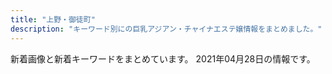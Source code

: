 ```yaml
---
title: "上野・御徒町"
description: "キーワード別にの巨乳アジアン・チャイナエステ嬢情報をまとめました。"
---
```


新着画像と新着キーワードをまとめています。
2021年04月28日の情報です。

<DmmAffiliateIns />
<KeywordTable
  shops={
    [
    {
        "station": "\u6d45\u8349\u99c5A1\u51fa\u53e3",
        "url": "http://rlx-sln.com/",
        "name": "yoyo20\u30fbyoyo\u306f\u305f\u3061",
        "keywords": {
            "89": 15,
            "82": 15,
            "85": 15,
            "83": 15,
            "87": 30,
            "86": 15,
            "C": 75,
            "88": 45,
            "E": 15,
            "D": 60
        },
        "img_links": [
            "http://rlx-sln.com/media/sites/9/2021/03/flash2.jpg",
            "http://rlx-sln.com/media/sites/9/2020/07/top-1.jpg",
            "http://rlx-sln.com/media/sites/9/2021/03/2.jpg",
            "http://rlx-sln.com/media/sites/9/2021/04/1-1.jpg",
            "http://rlx-sln.com/media/sites/9/elementor/thumbs/3-p4vcsirf2pwoegxv22jwfvv8tgr5spuhbe5nui6oc8.jpg",
            "http://rlx-sln.com/media/sites/9/elementor/thumbs/2-p4vcs2s5ujasx3l2ndn8rhwepwxx5v31l72eosuda0.jpg",
            "http://rlx-sln.com/media/sites/9/elementor/thumbs/1-p4vcrlv2finn449ne6byim640z9bbb7vivbo1tjge0.jpg",
            "http://rlx-sln.com/media/sites/9/2021/04/1.jpg",
            "http://rlx-sln.com/media/sites/9/2021/03/3.jpg",
            "http://rlx-sln.com/media/sites/9/2021/03/flash1.jpg",
            "http://rlx-sln.com/media/sites/9/2021/03/1.jpg",
            "http://rlx-sln.com/media/sites/9/2021/04/2.jpg"
        ]
    },
    {
        "name": "\u30e1\u30a2\u30ea\u30fc",
        "url": "http://mary.est-u.com/",
        "img_links": [
            "http://mary.est-u.com/images/index_07.jpg",
            "http://mary.est-u.com/images/2.jpg",
            "http://mary.est-u.com/images/s1.jpg",
            "http://mary.est-u.com/images/index_01.jpg",
            "http://mary.est-u.com/images/index_14.jpg",
            "http://mary.est-u.com/images/cc.jpg",
            "http://mary.est-u.com/images/index_03.jpg",
            "http://mary.est-u.com/images/index_02.jpg"
        ],
        "station": "JR\u4e0a\u91ce\u99c5\u5165\u8c37\u53e3",
        "keywords": {}
    },
    {
        "img_links": [
            "http://taiwan-resort.com/img/2biore.png",
            "http://taiwan-resort.com/img/1purazuma.png",
            "http://taiwan-resort.com/img/mask02.jpg",
            "http://taiwan-resort.com/img/reina3.jpg",
            "http://taiwan-resort.com/img/corona-2.jpg",
            "http://taiwan-resort.com/img/rei.jpg",
            "http://taiwan-resort.com/img/sara002.jpg",
            "http://taiwan-resort.com/img/4ugai.png",
            "http://taiwan-resort.com/img/kasumi.jpg",
            "http://taiwan-resort.com/img/3kenon.png",
            "http://taiwan-resort.com/img/photo_01.jpg",
            "http://taiwan-resort.com/img/hina.jpg",
            "http://taiwan-resort.com/img/mami002.png",
            "http://taiwan-resort.com/img/anna.png",
            "http://taiwan-resort.com/img/head_img.png",
            "http://taiwan-resort.com/img/mask01.jpg",
            "http://taiwan-resort.com/img/yuki.jpg",
            "http://taiwan-resort.com/img/honoka02.jpg",
            "http://taiwan-resort.com/img/mask03.jpg",
            "http://taiwan-resort.com/img/erika01.jpg",
            "http://taiwan-resort.com/img/emi001.jpg",
            "http://taiwan-resort.com/img/corona-4.jpg",
            "http://taiwan-resort.com/img/topbg02.jpg",
            "http://taiwan-resort.com/img/corona-3.jpg",
            "http://taiwan-resort.com/img/mask04.jpg",
            "http://taiwan-resort.com/img/mask05.jpg",
            "http://taiwan-resort.com/img/pagetop.png",
            "http://taiwan-resort.com/img/tel_img.png",
            "http://taiwan-resort.com/img/corona-5.jpg"
        ],
        "station": "JR\u5fa1\u5f92\u753a\u99c5\u5357\u53e3",
        "url": "http://taiwan-resort.com/",
        "keywords": {},
        "name": "\u53f0\u6e7e\u30ea\u30be\u30fc\u30c8"
    },
    {
        "url": "http://smile.ests.jp/",
        "keywords": {},
        "name": "\u30b9\u30de\u30a4\u30eb",
        "img_links": [],
        "station": "JR\u5fa1\u5f92\u753a\u99c5\u5357\u53e3"
    },
    {
        "url": "http://estelaspa.com/",
        "station": "JR\u5fa1\u5f92\u753a\u99c5\u5317\u53e3",
        "keywords": {
            "C": 7
        },
        "name": "Estela SPA\uff5e\u30a8\u30b9\u30c6\u30e9\u30b9\u30d1",
        "img_links": [
            "http://estelaspa.com/img/rmenu/top_off.png",
            "http://estelaspa.com/img/rmenu/call_off.png",
            "http://estelaspa.com/img/room/1.png",
            "http://estelaspa.com/uploaded/girlinfo/9/G2_9_3.jpg",
            "http://estelaspa.com/uploaded/girlinfo/14/G1_14_2.jpg",
            "http://estelaspa.com/img/rmenu/staff_off.png",
            "http://img.es-navi.com/img/link/banners/s/000002.png",
            "http://estelaspa.com/img/system/2.jpg",
            "http://estelaspa.com/img/photo_button.png",
            "http://estelaspa.com/img/system/3.jpg",
            "http://estelaspa.com/uploaded/girlinfo/16/G2_16_3.jpg",
            "http://estelaspa.com/img/system/4.jpg",
            "http://estelaspa.com/img/corona.png",
            "http://estelaspa.com/uploaded/news/201201035405.jpg",
            "http://estelaspa.com/img/fmenu/call_off.png",
            "http://estelaspa.com/img/system/card.jpg",
            "http://estelaspa.com/uploaded/girlinfo/13/G1_13_2.jpg",
            "http://estelaspa.com/img/system/etc.jpg",
            "http://estelaspa.com/img/google_button.png",
            "http://estelaspa.com/uploaded/girlinfo/12/G1_12_2.jpg",
            "http://estelaspa.com/img/access/key.jpg"
        ]
    },
    {
        "img_links": [
            "http://www.iyashinoie.mensest.com/files/001.jpg",
            "http://www.iyashinoie.mensest.com/img/nav-005.png",
            "http://www.iyashinoie.mensest.com/img/nav-004.png",
            "http://www.iyashinoie.mensest.com/img/tel.png",
            "http://www.iyashinoie.mensest.com/img/nav-003.png",
            "http://www.iyashinoie.mensest.com/img/top01.png",
            "http://www.iyashinoie.mensest.com/files/003.jpg",
            "http://www.iyashinoie.mensest.com/img/nav-006.png",
            "http://www.iyashinoie.mensest.com/img/stt.jpg",
            "http://www.iyashinoie.mensest.com/files/002.jpg",
            "http://www.iyashinoie.mensest.com/img/nav-002.png",
            "http://www.iyashinoie.mensest.com/img/nav-001.png",
            "http://www.iyashinoie.mensest.com/img/stb.jpg"
        ],
        "station": "\u6d45\u8349\u99c5",
        "keywords": {
            "D": 2,
            "87": 1,
            "86": 2,
            "C": 1
        },
        "url": "http://www.iyashinoie.mensest.com/",
        "name": "\u7652\u3057\u306e\u5bb6"
    },
    {
        "url": "http://esthe-massage.black/",
        "station": "JR\u5fa1\u5f92\u753a\u99c5\u5357\u53e3",
        "name": "\u30ab\u30eb\u30de\u30ea\u30be\u30fc\u30c8\uff06\u30b9\u30d1",
        "img_links": [
            "http://esthe-massage.black/images/cg5.jpg",
            "http://esthe-massage.black/images/cg11.jpg",
            "http://esthe-massage.black/images/sys01.jpg",
            "http://esthe-massage.black/images/tit2.png",
            "http://esthe-massage.black/images/footer.jpg",
            "http://esthe-massage.black/images/sta12.jpg",
            "http://esthe-massage.black/images/index_an_01.jpg",
            "http://esthe-massage.black/images/sta5.jpg",
            "http://esthe-massage.black/images/index_an_02.jpg",
            "http://esthe-massage.black/images/cg2.jpg",
            "http://esthe-massage.black/images/index_an_05.jpg",
            "http://esthe-massage.black/images/sys03.jpg",
            "http://esthe-massage.black/images/te.png",
            "http://esthe-massage.black/images/sta8.jpg",
            "http://esthe-massage.black/images/sta6.jpg",
            "http://esthe-massage.black/images/tit5.png",
            "http://esthe-massage.black/images/tit1.png",
            "http://esthe-massage.black/images/sta2.jpg",
            "http://esthe-massage.black/images/index_an_03.jpg",
            "http://esthe-massage.black/images/sta1.jpg",
            "http://esthe-massage.black/images/top.jpg",
            "http://esthe-massage.black/images/tit4.png",
            "http://esthe-massage.black/images/cg3.jpg",
            "http://esthe-massage.black/images/cg6.jpg",
            "http://esthe-massage.black/images/sta10.jpg",
            "http://esthe-massage.black/images/sta3.jpg",
            "http://esthe-massage.black/images/acc.jpg",
            "http://esthe-massage.black/images/cg4.jpg",
            "http://esthe-massage.black/images/cg12.jpg",
            "http://esthe-massage.black/images/index_bn_01.jpg",
            "http://esthe-massage.black/images/sta7.jpg",
            "http://esthe-massage.black/images/index_bn_02.jpg",
            "http://esthe-massage.black/images/cg8.jpg",
            "http://esthe-massage.black/images/index_bn_06.jpg",
            "http://cdn.dino-es.com/images/logo/88x31DinoEs.png",
            "http://esthe-massage.black/images/index_bn_05.jpg",
            "http://esthe-massage.black/images/cg10.jpg",
            "http://esthe-massage.black/images/index_an_06.jpg",
            "http://esthe-massage.black/images/link_3.jpg",
            "http://esthe-massage.black/images/index_bn_03.jpg",
            "http://esthe-massage.black/images/sta11.jpg",
            "http://esthe-massage.black/images/cg1.jpg",
            "http://esthe-massage.black/images/index_an_04.jpg",
            "http://esthe-massage.black/images/qr.jpg",
            "http://esthe-massage.black/images/sys02.jpg",
            "http://esthe-massage.black/images/cg7.jpg"
        ],
        "keywords": {
            "C": 4,
            "89": 4,
            "84": 8,
            "82": 30,
            "D": 16,
            "E": 4
        }
    },
    {
        "url": "http://www.sh-riraks.xyz/",
        "station": "JR\u5fa1\u5f92\u753a\u99c5\u5357\u53e3",
        "keywords": {
            "C": 17
        },
        "name": "\u5922\u306e\u8776\u3005",
        "img_links": [
            "http://www.sh-riraks.xyz/img/ttl_staff.png",
            "http://www.sh-riraks.xyz/uploads/200617/1-20061G54TIb.jpg",
            "http://www.sh-riraks.xyz/uploads/191015/1-1910151T03I48.jpg",
            "http://www.sh-riraks.xyz/img/ttl_pickup.png",
            "http://www.sh-riraks.xyz/uploads/201130/1-20113013311Rc.jpg",
            "http://www.sh-riraks.xyz/uploads/201130/1-201130133129441.jpg",
            "http://www.sh-riraks.xyz/img/ttl_girls.png",
            "http://www.sh-riraks.xyz/uploads/200617/1-20061G54941Z9.jpg",
            "http://www.sh-riraks.xyz/uploads/181001/1-1Q001142T6406.jpg",
            "http://www.sh-riraks.xyz/uploads/181001/1-1Q001142IB48.jpg",
            "http://www.sh-riraks.xyz/img/ttl_wnew.png",
            "http://www.sh-riraks.xyz/uploads/190611/1-1Z611153S2561.jpg",
            "http://www.sh-riraks.xyz/img/ttl_mobile.png",
            "http://www.sh-riraks.xyz/uploads/201130/1-201130133029220.jpg",
            "http://www.sh-riraks.xyz/uploads/201130/1-201130133145E0.jpg",
            "http://www.sh-riraks.xyz/uploads/180521/1-1P52116495SC.jpg",
            "http://www.sh-riraks.xyz/uploads/201130/1-201130132956292.jpg",
            "http://www.sh-riraks.xyz/uploads/201130/1-201130133215X9.jpg",
            "http://www.sh-riraks.xyz/uploads/200617/1-20061G54ZQ14.jpg",
            "http://www.sh-riraks.xyz/uploads/allimg/180604/1-1P60410212A02.jpg",
            "http://www.sh-riraks.xyz/uploads/201130/1-201130132942Y6.jpg",
            "http://www.sh-riraks.xyz/uploads/180521/1-1P5211649103K.jpg",
            "http://www.sh-riraks.xyz/uploads/201130/1-201130133045611.jpg",
            "http://www.sh-riraks.xyz/uploads/201130/1-201130133012441.jpg",
            "http://www.sh-riraks.xyz/uploads/200107/1-20010F92019226.jpg"
        ]
    },
    {
        "url": "http://verybeauty.info/",
        "keywords": {
            "88": 2,
            "D": 1,
            "86": 2,
            "85": 1
        },
        "img_links": [
            "http://verybeauty.info/staffPhoto/s20200118192201.jpg",
            "http://verybeauty.info/staffPhoto/b20170527134756.jpg",
            "http://verybeauty.info/staffPhoto/s20210415200422.jpg",
            "http://verybeauty.info/images/store/01.jpg",
            "http://verybeauty.info/staffPhoto/b20200531164041.jpg",
            "http://verybeauty.info/images/store/06.jpg",
            "http://verybeauty.info/staffPhoto/s20200531164502.jpg",
            "http://verybeauty.info/staffPhoto/b20201016143638.jpg",
            "http://verybeauty.info/staffPhoto/s20170527134756.jpg",
            "http://verybeauty.info/staffPhoto/s20191018113136.jpg",
            "http://verybeauty.info/staffPhoto/s20170527134149.jpg",
            "http://verybeauty.info/staffPhoto/b20191018113136.jpg",
            "http://verybeauty.info/staffPhoto/s20201016143712.jpg",
            "http://verybeauty.info/staffPhoto/s20200531164041.jpg",
            "http://verybeauty.info/staffPhoto/b20170527134149.jpg",
            "http://verybeauty.info/staffPhoto/s20210415200406.jpg",
            "http://verybeauty.info/images/returnBtn.png",
            "http://verybeauty.info/images/mobile.jpg",
            "http://verybeauty.info/images/store/05.jpg",
            "http://verybeauty.info/staffPhoto/b20210415200406.jpg",
            "http://verybeauty.info/js/sliderLine/slide_prev.png",
            "http://verybeauty.info/js/sliderLine/slide_next.png",
            "http://verybeauty.info/images/store/02.jpg",
            "http://verybeauty.info/staffPhoto/s20201016143638.jpg"
        ],
        "name": "\u862d\u82b1 \u30e9\u30f3\u30ab",
        "station": "\u7530\u539f\u753a\u99c51\u756a\u51fa\u53e3"
    },
    {
        "name": "Rei",
        "img_links": [
            "http://yura-kunitachi.xyz/_src/53513949/navi_04.png",
            "http://yura-kunitachi.xyz/_src/53513961/wechatimg97.jpg",
            "http://yura-kunitachi.xyz/_src/55498274/wechatimg8.jpg",
            "http://yura-kunitachi.xyz/_src/53513910/5f5316158ec7f0d0727854410a5be46303a324b1fef3ef0de82fa8c4fe0f59d4.jpg",
            "http://yura-kunitachi.xyz/_src/53513945/navi_02.png",
            "http://yura-kunitachi.xyz/_src/53513965/wechatimg81_20210306210100439.jpg",
            "http://yura-kunitachi.xyz/_src/55498272/wechatimg91.jpg",
            "http://yura-kunitachi.xyz/_src/53513963/wechatimg102.jpg",
            "http://yura-kunitachi.xyz/_src/53513929/wechatimg93.jpg",
            "http://yura-kunitachi.xyz/_src/53513931/wechatimg89.jpg",
            "http://yura-kunitachi.xyz/_src/53513935/wechatimg92.jpg",
            "http://yura-kunitachi.xyz/_src/53513943/navi_01.png",
            "http://yura-kunitachi.xyz/_src/53513953/navi_06.png",
            "http://yura-kunitachi.xyz/_src/53513933/wechatimg90.jpg",
            "http://yura-kunitachi.xyz/_src/53513947/navi_03.png",
            "http://yura-kunitachi.xyz/_src/53513942/3da7d3dc6ee4f2d3861295bdb20452b671deb86c6f4e442ebce1715dc06eb99e.jpg",
            "http://yura-kunitachi.xyz/_src/53513955/cam.jpg",
            "http://yura-kunitachi.xyz/_src/53513959/137080-osd41m-772.jpg",
            "http://yura-kunitachi.xyz/_src/53513925/mmexport1618884765961.jpg",
            "http://yura-kunitachi.xyz/_src/53513967/xxl_44c52558b2be4d61a2f879da7d157c31.jpg",
            "http://yura-kunitachi.xyz/_src/53513951/navi_05.png",
            "http://yura-kunitachi.xyz/_src/53513957/wechatimg229.jpg"
        ],
        "station": "\u7530\u539f\u753a\u99c5\u30a8\u30ec\u30d9\u30fc\u30bf\u30fc\u53e3",
        "keywords": {},
        "url": "http://yura-kunitachi.xyz/"
    },
    {
        "keywords": {},
        "name": "\u30a8\u30f3\u30c8\u30ea\u30fc",
        "url": "http://ruana.work/",
        "station": "JR\u5fa1\u5f92\u753a\u99c5\u5357\u53e3",
        "img_links": [
            "http://ruana.work/images/7.jpg",
            "http://ruana.work/images/4.jpg",
            "http://ruana.work/img/ran1.jpg",
            "http://ruana.work/images/head.jpg",
            "http://ruana.work/images/2.jpg",
            "http://ruana.work/images/staff_t.jpg",
            "http://ruana.work/images/int2.jpg",
            "http://ruana.work/img/yoko1.jpg",
            "http://ruana.work/img/aki1.jpg",
            "http://ruana.work/images/5.jpg",
            "http://ruana.work/images/sys2.jpg",
            "http://ruana.work/images/1.jpg",
            "http://ruana.work/img/kora1.jpg",
            "http://ruana.work/images/3.jpg",
            "http://ruana.work/images/rec.jpg",
            "http://ruana.work/images/int1.jpg",
            "http://ruana.work/images/mobile.jpg",
            "http://ruana.work/img/moe1.jpg",
            "http://ruana.work/images/6.jpg",
            "http://ruana.work/images/9.jpg",
            "http://ruana.work/images/8.jpg",
            "http://ruana.work/img/momo1.jpg",
            "http://ruana.work/images/ac1.jpg",
            "http://ruana.work/images/12.jpg",
            "http://ruana.work/images/sys1.jpg",
            "http://ruana.work/img/hitomi1.jpg",
            "http://ruana.work/images/ac2.jpg",
            "http://ruana.work/images/interior_t.jpg",
            "http://ruana.work/img/mimi1.jpg",
            "http://ruana.work/img/hana1.jpg",
            "http://ruana.work/images/news.jpg",
            "http://ruana.work/img/sakura1.jpg",
            "http://ruana.work/images/tel.jpg"
        ]
    },
    {
        "name": "\u30b9\u30d1 \u30a2\u30e2\u30fc\u30ec",
        "img_links": [
            "http://spa-amore.info/uploads/rubyes/2020/12/img_6829.jpg",
            "http://spa-amore.info/uploads/rubyes/2017/02/bnr_side_05.png",
            "http://spa-amore.info/uploads/rubyes/images/p01.png",
            "http://spa-amore.info/uploads/rubyes/2017/02/img_info_05.png",
            "http://spa-amore.info/uploads/rubyes/2017/02/bnr_side_03.png",
            "http://spa-amore.info/uploads/rubyes/2017/02/img_info_02.png",
            "http://spa-amore.info/uploads/rubyes/2018/12/ad-7z8-s.png",
            "http://spa-amore.info/uploads/rubyes/2017/02/bnr_side_02.png",
            "http://spa-amore.info/uploads/rubyes/2018/11/img_2998.png",
            "http://spa-amore.info/\thttp:/spa-amore.info/uploads/rubyes/2019/03/ivent2.jpeg",
            "http://spa-amore.info/uploads/rubyes/2018/06/wechatimg111.jpeg",
            "http://spa-amore.info/uploads/rubyes/2019/12/img_3763.jpg",
            "http://spa-amore.info/uploads/rubyes/2017/02/bnr_side_credit.png",
            "http://spa-amore.info/uploads/rubyes/2018/06/tel.jpg",
            "http://spa-amore.info/uploads/rubyes/2017/03/img_bnr_concept.png",
            "http://spa-amore.info/uploads/rubyes/2017/02/img_info_06.png",
            "http://spa-amore.info/uploads/rubyes/2020/05/img_4838.jpg",
            "http://spa-amore.info/uploads/rubyes/2019/12/img_3761.jpg",
            "http://spa-amore.info/uploads/rubyes/2017/02/img_info_03.png",
            "http://spa-amore.info/uploads/rubyes/2020/03/lili.jpeg",
            "http://spa-amore.info/uploads/rubyes/2017/02/btn_top_01.png",
            "http://spa-amore.info/uploads/rubyes/2017/02/bnr_side_01.png",
            "http://spa-amore.info/uploads/rubyes/2017/02/subvisual_info.png",
            "http://spa-amore.info/uploads/rubyes/2017/02/subvisual_link-1000x144.png",
            "http://spa-amore.info/uploads/rubyes/2017/02/icon_flower.png",
            "http://spa-amore.info/uploads/rubyes/2017/02/subvisual_contact.png",
            "http://spa-amore.info/uploads/rubyes/2018/06/img_6509de79a84e589afe69cac1.jpg",
            "http://spa-amore.info/uploads/rubyes/2019/10/img_5017.jpg",
            "http://spa-amore.info/uploads/rubyes/2018/06/img_6526de79a84e589afe69cac1.jpg",
            "http://spa-amore.info/uploads/rubyes/2017/02/wifi.jpg",
            "http://spa-amore.info/uploads/rubyes/2019/10/img_4995.jpg",
            "http://spa-amore.info/uploads/rubyes/2017/02/btn_top_03.png",
            "http://spa-amore.info/uploads/rubyes/2018/06/img_6484de79a84e589afe69cac1.jpg",
            "http://spa-amore.info/uploads/rubyes/2019/04/img_3768.jpg",
            "http://spa-amore.info/uploads/rubyes/images/subvisual_staff.png",
            "http://spa-amore.info/uploads/rubyes/2018/06/bnr_side_041.png",
            "http://spa-amore.info/uploads/rubyes/2019/12/img_3765.jpg",
            "http://spa-amore.info/uploads/rubyes/2019/03/img_35011.jpg",
            "http://spa-amore.info/uploads/rubyes/2019/10/img_4997.jpg",
            "http://spa-amore.info/uploads/rubyes/images/icon_flower.png",
            "http://spa-amore.info/uploads/rubyes/2017/02/img_info_04.png",
            "http://spa-amore.info/uploads/rubyes/2017/02/subvisual_magazine.png",
            "http://spa-amore.info/uploads/rubyes/2019/03/img_35012.jpg",
            "http://spa-amore.info/uploads/rubyes/2020/11/img_6654.jpg",
            "http://spa-amore.info/uploads/rubyes/2019/04/img_3767.jpg",
            "http://spa-amore.info/uploads/rubyes/2017/02/img_info_01.png",
            "http://spa-amore.info/uploads/rubyes/2017/02/subvisual_link.png",
            "http://spa-amore.info/uploads/rubyes/2017/02/treatment.png",
            "http://spa-amore.info/uploads/rubyes/2019/07/img_4390.jpg",
            "http://spa-amore.info/uploads/rubyes/2018/12/ad_7z8_720.png",
            "http://spa-amore.info/uploads/rubyes/2020/01/img_5610-1919x2560.jpg",
            "http://spa-amore.info/uploads/rubyes/2017/02/subvisual_enquete.png",
            "http://spa-amore.info/uploads/rubyes/2017/02/btn_top_02.png",
            "http://spa-amore.info/uploads/rubyes/2017/02/subvisual_qa.png",
            "http://spa-amore.info/uploads/rubyes/2020/11/img_6655.jpg",
            "http://spa-amore.info/uploads/rubyes/images/no-photo.jpg",
            "http://spa-amore.info/uploads/rubyes/2018/06/img_6517de79a84e589afe69cac1.jpg",
            "http://spa-amore.info/uploads/rubyes/2019/12/img_3766.jpg",
            "http://spa-amore.info/uploads/rubyes/2017/02/subvisual_reserve.png"
        ],
        "keywords": {
            "C": 1
        },
        "url": "http://spa-amore.info/",
        "station": "JR\u5fa1\u5f92\u753a\u99c5\u5317\u53e3"
    },
    {
        "img_links": [
            "http://lian-ai.work/images/5.jpg",
            "http://lian-ai.work/images/interior_t.jpg",
            "http://lian-ai.work/images/10.jpg",
            "http://lian-ai.work/staff/momoka.jpg",
            "http://lian-ai.work/images/sys1.jpg",
            "http://lian-ai.work/images/3.jpg",
            "http://lian-ai.work/images/ta.jpg",
            "http://lian-ai.work/img/akina1.jpg",
            "http://lian-ai.work/staff/yuna.jpg",
            "http://lian-ai.work/images/rec1.jpg",
            "http://lian-ai.work/images/4.jpg",
            "http://lian-ai.work/images/rec2.jpg",
            "http://lian-ai.work/img/an1.jpg",
            "http://lian-ai.work/staff/mei.jpg",
            "http://lian-ai.work/images/int1.jpg",
            "http://lian-ai.work/images/9.jpg",
            "http://lian-ai.work/images/staff_t.jpg",
            "http://lian-ai.work/images/8.jpg",
            "http://lian-ai.work/img/mirei1.jpg",
            "http://lian-ai.work/img/mei1.jpg",
            "http://lian-ai.work/staff/nari.jpg",
            "http://lian-ai.work/images/tg.jpg",
            "http://lian-ai.work/staff/mirei.jpg",
            "http://lian-ai.work/staff/momo.jpg",
            "http://lian-ai.work/img/momo1.jpg",
            "http://lian-ai.work/staff/miki.jpg",
            "http://lian-ai.work/images/head.jpg",
            "http://lian-ai.work/staff/akina.jpg",
            "http://lian-ai.work/staff/akane.jpg",
            "http://lian-ai.work/images/mobile.jpg",
            "http://lian-ai.work/staff/an.jpg",
            "http://lian-ai.work/images/1.jpg",
            "http://lian-ai.work/img/akane1.jpg",
            "http://lian-ai.work/images/7.jpg",
            "http://lian-ai.work/images/sys2.jpg",
            "http://lian-ai.work/images/6.jpg",
            "http://lian-ai.work/img/akane2.jpg",
            "http://lian-ai.work/images/2.jpg",
            "http://lian-ai.work/img/yuna1.jpg",
            "http://lian-ai.work/img/nari1.jpg",
            "http://lian-ai.work/img/miki1.jpg",
            "http://lian-ai.work/img/akina2.jpg",
            "http://lian-ai.work/images/int2.jpg",
            "http://lian-ai.work/img/momoka1.jpg"
        ],
        "keywords": {},
        "station": "JR\u5fa1\u5f92\u753a\u99c5\u5317\u53e3",
        "name": "\u604b\u611b",
        "url": "http://lian-ai.work/"
    },
    {
        "station": "JR\u4e0a\u91ce\u99c5\u6d45\u8349\u53e3",
        "url": "http://www.iyashinoie-ueno.com/",
        "img_links": [
            "http://www.iyashinoie-ueno.com/images/staff_top.jpg",
            "http://www.iyashinoie-ueno.com/files/019.jpg",
            "http://www.iyashinoie-ueno.com/images/end.jpg",
            "http://www.iyashinoie-ueno.com/images/pick1.jpg",
            "http://www.iyashinoie-ueno.com/images/staff_top2.jpg",
            "http://www.iyashinoie-ueno.com/files/001-02.jpg",
            "http://www.iyashinoie-ueno.com/files/001.jpg",
            "http://www.iyashinoie-ueno.com/images/newgirls_top.jpg",
            "http://www.iyashinoie-ueno.com/files/018-02.jpg",
            "http://www.iyashinoie-ueno.com/images/mobile.jpg",
            "http://www.iyashinoie-ueno.com/images/top2.jpg",
            "http://www.iyashinoie-ueno.com/files/019-02.jpg",
            "http://www.iyashinoie-ueno.com/files/014-02.jpg",
            "http://www.iyashinoie-ueno.com/images/news_top.jpg",
            "http://www.iyashinoie-ueno.com/files/018.jpg",
            "http://www.iyashinoie-ueno.com/files/014.jpg"
        ],
        "name": "\u7652\u3057\u306e\u5bb6",
        "keywords": {
            "86": 4,
            "84": 4,
            "C": 11,
            "87": 8,
            "D": 12
        }
    },
    {
        "url": "http://www.itoshii.tokyo/",
        "img_links": [],
        "name": "\u30d5\u30a1\u30f3\u30bf\u30b8\u30fc",
        "keywords": {},
        "station": "JR\u5fa1\u5f92\u753a\u99c5\u5317\u53e3"
    },
    {
        "keywords": {
            "83": 1,
            "C": 16,
            "E": 1,
            "88": 2,
            "D": 3,
            "87": 2,
            "86": 7
        },
        "name": "\u5a9a\u59eb\uff5e\u30d3\u30ad\uff5e",
        "url": "http://biki-massage.work/",
        "img_links": [
            "http://biki-massage.work/sp/img/pic.jpg",
            "http://biki-massage.work/img/fla3.jpg",
            "http://biki-massage.work/img/head.jpg",
            "http://biki-massage.work/sp/img/tel.jpg",
            "http://biki-massage.work/img/st4.jpg",
            "http://biki-massage.work/img/sta2.jpg",
            "http://biki-massage.work/sp/img/info.jpg",
            "http://biki-massage.work/sp/img/s6.jpg",
            "http://biki-massage.work/sp/img/t-a.jpg",
            "http://biki-massage.work/img/sta6.jpg",
            "http://biki-massage.work/img/st3.jpg",
            "http://biki-massage.work/img/st1.jpg",
            "http://biki-massage.work/img/st6.jpg",
            "http://biki-massage.work/img/s6.jpg",
            "http://biki-massage.work/img/s2.jpg",
            "http://biki-massage.work/img/sta3.jpg",
            "http://biki-massage.work/img/sta1.jpg",
            "http://biki-massage.work/sp/img/t-o.jpg",
            "http://biki-massage.work/img/st5.jpg",
            "http://biki-massage.work/img/s3.jpg",
            "http://biki-massage.work/sp/img/p3.jpg",
            "http://biki-massage.work/sp/img/time.jpg",
            "http://biki-massage.work/img/fla1.jpg",
            "http://biki-massage.work/sp/img/s4.jpg",
            "http://biki-massage.work/sp/img/p6.jpg",
            "http://biki-massage.work/sp/img/pc.jpg",
            "http://biki-massage.work/img/s5.jpg",
            "http://biki-massage.work/sp/img/cam.jpg",
            "http://biki-massage.work/img/botton.jpg",
            "http://biki-massage.work/img/sta4.jpg",
            "http://biki-massage.work/img/fla2.jpg",
            "http://biki-massage.work/sp/img/s1.jpg",
            "http://biki-massage.work/sp/img/t-t.jpg",
            "http://biki-massage.work/sp/img/s2.jpg",
            "http://biki-massage.work/img/s1.jpg",
            "http://biki-massage.work/sp/img/t-r.jpg",
            "http://biki-massage.work/img/campian.jpg",
            "http://biki-massage.work/sp/img/p2.jpg",
            "http://biki-massage.work/sp/img/t-s.jpg",
            "http://biki-massage.work/sp/img/sys.jpg",
            "http://biki-massage.work/sp/img/s5.jpg",
            "http://biki-massage.work/img/nos.jpg",
            "http://biki-massage.work/sp/img/botton.jpg",
            "http://biki-massage.work/sp/img/s3.jpg",
            "http://biki-massage.work/sp/img/add.jpg",
            "http://biki-massage.work/img/sta5.jpg",
            "http://biki-massage.work/img/st2.jpg",
            "http://biki-massage.work/img/s4.jpg",
            "http://biki-massage.work/sp/img/tit.jpg",
            "http://biki-massage.work/img/mo.png"
        ],
        "station": "JR\u5fa1\u5f92\u753a\u99c5\u5317\u53e3"
    },
    {
        "name": "\u30a8\u30f3\u30b8\u30a7\u30eb",
        "keywords": {
            "80": 1,
            "85": 1,
            "96": 1,
            "82": 1
        },
        "station": "JR\u5fa1\u5f92\u753a\u99c5\u5357\u53e3",
        "img_links": [
            "http://miel.site/_src/29005262/img20191121221515045946.png",
            "http://miel.site/_src/29005344/_dsf6125.jpg",
            "http://miel.site/_src/29005244/tel.png",
            "http://miel.site/_src/29005343/_dsf6130.jpg",
            "http://miel.site/_src/29005319/sign.png",
            "http://miel.site/_src/36895484/52ab8d55af50aceb629a82f4d4e7387.jpg",
            "http://miel.site/_src/29005355/wechatimg47.jpg",
            "http://miel.site/_src/29005371/smartselect_20190619-130437_wechat.jpg",
            "http://miel.site/_src/29311236/_dsf6136.jpg",
            "http://miel.site/_src/38481445/wechatimg177.jpg",
            "http://miel.site/_src/29312033/wechatimg44.jpg",
            "http://miel.site/_src/29312035/wechatimg43.jpg",
            "http://miel.site/_src/29310698/_dsf6119.jpg",
            "http://miel.site/_src/29005377/smartselect_20190619-130437_wechat.jpg",
            "http://miel.site/_src/34912875/afb69b6314ccce2e8e5cad415547196_20191220104044273.jpg",
            "http://miel.site/_src/36895479/0bb834c5e1d56a0e10627c891433859.jpg",
            "http://miel.site/_src/36895485/52ab8d55af50aceb629a82f4d4e7387.jpg",
            "http://miel.site/_src/29310699/_dsf6130.jpg",
            "http://miel.site/_src/38481438/wechatimg213.jpg",
            "http://miel.site/_src/33382135/smartselect_20190619-130437_wechat.jpg",
            "http://miel.site/_src/29339021/_msk7930.jpg",
            "http://miel.site/_src/40140461/cam2.png",
            "http://miel.site/_src/29227656/_dsf6136.jpg",
            "http://miel.site/_src/29005339/img20170112114741767461.png",
            "http://miel.site/_src/29005337/_dsf6119.jpg",
            "http://miel.site/_src/34912881/afb69b6314ccce2e8e5cad415547196_20191220104044273.jpg",
            "http://miel.site/_src/32618650/wechatimg47.jpg",
            "http://miel.site/_src/34912876/afb69b6314ccce2e8e5cad415547196_20191220104044273.jpg",
            "http://miel.site/_src/29005243/tel.png",
            "http://miel.site/_src/29311235/_dsf6135.jpg",
            "http://miel.site/_src/29005376/smartselect_20190619-130437_wechat.jpg",
            "http://miel.site/_src/32851154/10.pic.jpg",
            "http://miel.site/_src/46102614/wechatimg176_20200107153650427.jpg",
            "http://miel.site/_src/29005260/news.png",
            "http://miel.site/_src/46102608/fbe435955084a9c8c2e02b3bb62d2ef.jpg",
            "http://miel.site/_src/29005361/wechatimg47.jpg",
            "http://miel.site/_src/29005247/index_09.png",
            "http://miel.site/_src/29311234/_dsf6133.jpg",
            "http://miel.site/_src/29005265/mobile.png",
            "http://miel.site/_src/29005360/wechatimg47.jpg",
            "http://miel.site/_src/36891852/0bb834c5e1d56a0e10627c891433859.jpg",
            "http://miel.site/_src/46102613/e3d9317697b9310640e097934adfc99.jpg",
            "http://miel.site/_src/38472503/wechatimg213.jpg",
            "http://miel.site/_src/29510474/_dsf6125.jpg",
            "http://miel.site/_src/29005342/cam2.png",
            "http://miel.site/_src/36873111/_igp4288.jpg",
            "http://miel.site/_src/29339297/img20190123185245900589.png",
            "http://miel.site/_src/46102607/fbe435955084a9c8c2e02b3bb62d2ef.jpg"
        ],
        "url": "http://miel.site"
    },
    {
        "keywords": {
            "84": 1,
            "90": 1,
            "85": 1
        },
        "url": "https://20oasis.com/",
        "img_links": [
            "https://20oasis.com/images/os21-7.jpg",
            "https://20oasis.com/images/index_09.png",
            "https://20oasis.com/images/os21-14.jpg",
            "https://20oasis.com/images/index_07.png",
            "https://20oasis.com/images/index_20.jpg",
            "https://20oasis.com/images/index_06.png",
            "https://20oasis.com/images/4.jpg",
            "https://20oasis.com/images/a0.jpg",
            "https://20oasis.com/images/index_03.png",
            "https://20oasis.com/images/index_05.png",
            "https://20oasis.com/images/14.jpg",
            "https://20oasis.com/images/index_08.png",
            "https://20oasis.com/images/eso21-1.jpg",
            "https://20oasis.com/images/os21-11.jpg",
            "https://20oasis.com/images/index_02.png",
            "https://20oasis.com/images/1.jpg",
            "https://20oasis.com/images/os21-10.jpg"
        ],
        "name": "\u30aa\u30a2\u30b7\u30b9",
        "station": "JR\u4e0a\u91ce\u99c5\u5165\u8c37\u53e3"
    },
    {
        "station": "JR\u4e0a\u91ce\u99c5\u6d45\u8349\u53e3",
        "url": "http://ueno-miyabi.work/",
        "img_links": [
            "http://ueno-miyabi.work/sp/img/haru2.jpg",
            "http://ueno-miyabi.work/sp/staff/yuyu.jpg",
            "http://ueno-miyabi.work/images/5.jpg",
            "http://ueno-miyabi.work/images/news_t.jpg",
            "http://ueno-miyabi.work/sp/img/yuyu2.jpg",
            "http://ueno-miyabi.work/sp/images/rec1.png",
            "http://ueno-miyabi.work/sp/images/sys.png",
            "http://ueno-miyabi.work/images/interior_t.jpg",
            "http://ueno-miyabi.work/sp/images/rec2.jpg",
            "http://ueno-miyabi.work/images/rec1.png",
            "http://ueno-miyabi.work/sp/img/nana1.jpg",
            "http://ueno-miyabi.work/sp/img/ai1.jpg",
            "http://ueno-miyabi.work/images/b1.jpg",
            "http://ueno-miyabi.work/staff/yuyu.jpg",
            "http://ueno-miyabi.work/sp/menu/staff.jpg",
            "http://ueno-miyabi.work/img/nana1.jpg",
            "http://ueno-miyabi.work/sp/images/staff_t.jpg",
            "http://ueno-miyabi.work/staff/haru.jpg",
            "http://ueno-miyabi.work/images/rem.jpg",
            "http://ueno-miyabi.work/images/1.jpg",
            "http://ueno-miyabi.work/images/int1.jpg",
            "http://ueno-miyabi.work/images/sys.png",
            "http://ueno-miyabi.work/images/rec2.jpg",
            "http://ueno-miyabi.work/img/haru2.jpg",
            "http://ueno-miyabi.work/sp/images/topgirl.jpg",
            "http://ueno-miyabi.work/sp/images/3.png",
            "http://ueno-miyabi.work/img/yuyu2.jpg",
            "http://ueno-miyabi.work/staff/ai.jpg",
            "http://ueno-miyabi.work/sp/images/2.png",
            "http://ueno-miyabi.work/sp/images/tel.jpg",
            "http://ueno-miyabi.work/sp/images/head.jpg",
            "http://ueno-miyabi.work/sp/menu/top.jpg",
            "http://ueno-miyabi.work/sp/img/jun1.jpg",
            "http://ueno-miyabi.work/sp/images/int1.jpg",
            "http://ueno-miyabi.work/sp/staff/jun.jpg",
            "http://ueno-miyabi.work/img/haru1.jpg",
            "http://ueno-miyabi.work/staff/jun.jpg",
            "http://ueno-miyabi.work/sp/images/4.png",
            "http://ueno-miyabi.work/sp/images/newsb.png",
            "http://ueno-miyabi.work/sp/staff/haru.jpg",
            "http://ueno-miyabi.work/sp/img/jun2.jpg",
            "http://ueno-miyabi.work/images/concept.png",
            "http://ueno-miyabi.work/sp/staff/nana.jpg",
            "http://ueno-miyabi.work/sp/images/int2.jpg",
            "http://ueno-miyabi.work/sp/images/5.png",
            "http://ueno-miyabi.work/sp/staff/ai.jpg",
            "http://ueno-miyabi.work/images/3.jpg",
            "http://ueno-miyabi.work/sp/images/news.jpg",
            "http://ueno-miyabi.work/img/jun1.jpg",
            "http://ueno-miyabi.work/sp/images/ts.jpg",
            "http://ueno-miyabi.work/sp/img/haru1.jpg",
            "http://ueno-miyabi.work/img/jun2.jpg",
            "http://ueno-miyabi.work/staff/nana.jpg",
            "http://ueno-miyabi.work/sp/images/ac1.jpg",
            "http://ueno-miyabi.work/images/head.jpg",
            "http://ueno-miyabi.work/images/b2.jpg",
            "http://ueno-miyabi.work/images/staff_t.jpg",
            "http://ueno-miyabi.work/sp/images/ta.jpg",
            "http://ueno-miyabi.work/img/yuyu1.jpg",
            "http://ueno-miyabi.work/sp/img/yuyu1.jpg",
            "http://ueno-miyabi.work/images/sm.jpg",
            "http://ueno-miyabi.work/images/tg_t.jpg",
            "http://ueno-miyabi.work/img/ai1.jpg",
            "http://ueno-miyabi.work/images/int2.jpg",
            "http://ueno-miyabi.work/images/2.jpg",
            "http://ueno-miyabi.work/images/ta.jpg",
            "http://ueno-miyabi.work/images/tr.jpg",
            "http://ueno-miyabi.work/sp/images/interior_t.jpg",
            "http://ueno-miyabi.work/images/4.jpg",
            "http://ueno-miyabi.work/sp/images/1.png",
            "http://ueno-miyabi.work/images/newsb.png",
            "http://ueno-miyabi.work/sp/images/footer.jpg"
        ],
        "keywords": {},
        "name": "\u6975\u4e0a\u30e1\u30f3\u30ba\u30a8\u30b9\u30c6-\u96c5-"
    },
    {
        "url": "http://www.yumenokoi.masg.info/",
        "station": "JR\u5fa1\u5f92\u753a\u99c5\u5317\u53e3",
        "name": "\u5922\u306e\u604b",
        "keywords": {
            "89": 7,
            "F": 7,
            "E": 14,
            "G": 26,
            "87": 45,
            "86": 27,
            "D": 59,
            "88": 27
        },
        "img_links": [
            "http://www.yumenokoi.masg.info/images/slider-img002.jpg",
            "http://www.yumenokoi.masg.info/files/002.jpg",
            "http://www.yumenokoi.masg.info/images/service/s01.jpg",
            "http://www.yumenokoi.masg.info/files/010-02.jpg",
            "http://www.yumenokoi.masg.info/files/002-02.jpg",
            "http://www.yumenokoi.masg.info/files/027.jpg",
            "http://www.yumenokoi.masg.info/files/017-02.jpg",
            "http://www.yumenokoi.masg.info/images/m6.jpg",
            "http://www.yumenokoi.masg.info/images/rsubt1.png",
            "http://www.yumenokoi.masg.info/images/service/s04.jpg",
            "http://www.yumenokoi.masg.info/images/m4.jpg",
            "http://www.yumenokoi.masg.info/files/016-02.jpg",
            "http://www.yumenokoi.masg.info/files/021-02.jpg",
            "http://www.yumenokoi.masg.info/files/025-02.jpg",
            "http://www.yumenokoi.masg.info/files/026.jpg",
            "http://www.yumenokoi.masg.info/files/006.jpg",
            "http://www.yumenokoi.masg.info/images/rsubt3.png",
            "http://www.yumenokoi.masg.info/files/018.jpg",
            "http://www.yumenokoi.masg.info/images/slider-img001.jpg",
            "http://www.yumenokoi.masg.info/files/016.jpg",
            "http://www.yumenokoi.masg.info/files/009.jpg",
            "http://www.yumenokoi.masg.info/files/027-02.jpg",
            "http://www.yumenokoi.masg.info/photo_news/upimg/62718604587c46ab8f_0.jpg",
            "http://www.yumenokoi.masg.info/files/021.jpg",
            "http://www.yumenokoi.masg.info/images/service/s05.jpg",
            "http://www.yumenokoi.masg.info/files/025.jpg",
            "http://www.yumenokoi.masg.info/images/m3.jpg",
            "http://www.yumenokoi.masg.info/files/026-02.jpg",
            "http://www.yumenokoi.masg.info/images/rsubt6.png",
            "http://www.yumenokoi.masg.info/files/006-02.jpg",
            "http://www.yumenokoi.masg.info/files/008-02.jpg",
            "http://www.yumenokoi.masg.info/images/m2.jpg",
            "http://www.yumenokoi.masg.info/files/009-02.jpg",
            "http://www.yumenokoi.masg.info/files/011.jpg",
            "http://www.yumenokoi.masg.info/photo_news/upimg/63687607e4ea1479a4_0.jpg",
            "http://www.yumenokoi.masg.info/images/tel2.png",
            "http://www.yumenokoi.masg.info/images/rsubt2.png",
            "http://www.yumenokoi.masg.info/images/service/s06.jpg",
            "http://www.yumenokoi.masg.info/images/m1.jpg",
            "http://www.yumenokoi.masg.info/images/service/s02.jpg",
            "http://www.yumenokoi.masg.info/images/service/s03.jpg",
            "http://www.yumenokoi.masg.info/files/018-02.jpg",
            "http://www.yumenokoi.masg.info/files/011-02.jpg",
            "http://www.yumenokoi.masg.info/files/023.jpg",
            "http://www.yumenokoi.masg.info/files/015.jpg",
            "http://www.yumenokoi.masg.info/files/017.jpg",
            "http://www.yumenokoi.masg.info/files/024-02.jpg",
            "http://www.yumenokoi.masg.info/files/023-02.jpg",
            "http://www.yumenokoi.masg.info/files/008.jpg",
            "http://www.yumenokoi.masg.info/files/010.jpg",
            "http://www.yumenokoi.masg.info/images/rsubt5.png",
            "http://www.yumenokoi.masg.info/files/015-02.jpg",
            "http://www.yumenokoi.masg.info/images/rsubt4.png",
            "http://www.yumenokoi.masg.info/photo_news/upimg/72260604eeb32e10a4_0.jpg",
            "http://www.yumenokoi.masg.info/images/b-tel.png",
            "http://www.yumenokoi.masg.info/files/024.jpg",
            "http://www.yumenokoi.masg.info/images/b-online.png",
            "http://www.yumenokoi.masg.info/images/rsubt7.png"
        ]
    },
    {
        "keywords": {
            "85": 1,
            "C": 2,
            "E": 6,
            "89": 1,
            "88": 1,
            "87": 1,
            "86": 2,
            "D": 4
        },
        "station": "JR\u4e0a\u91ce\u99c5\u6d45\u8349\u53e3",
        "url": "http://www.rosa-es.info/",
        "name": "\u6708\u591c",
        "img_links": [
            "http://www.rosa-es.info/img/pic/int3.jpg",
            "http://www.rosa-es.info/img/pic/slide_2.jpg",
            "http://www.rosa-es.info/staff/nana.jpg",
            "http://www.rosa-es.info/staff/yuri.jpg",
            "http://www.rosa-es.info/staff/yuri1.jpg",
            "http://www.rosa-es.info/staff/yumi2.jpg",
            "http://www.rosa-es.info/staff/rara1.jpg",
            "http://www.rosa-es.info/img/loader.png",
            "http://www.rosa-es.info/staff/yuri2.jpg",
            "http://www.rosa-es.info/staff/yuki.jpg",
            "http://www.rosa-es.info/img/pic/int2.jpg",
            "http://www.rosa-es.info/img/pic/int4.jpg",
            "http://www.rosa-es.info/staff/yuki2.jpg",
            "http://www.rosa-es.info/staff/nana2.jpg",
            "http://www.rosa-es.info/staff/nana1.jpg",
            "http://www.rosa-es.info/staff/rara2.jpg",
            "http://www.rosa-es.info/staff/yuki1.jpg",
            "http://www.rosa-es.info/staff/koko1.jpg",
            "http://www.rosa-es.info/staff/rara.jpg",
            "http://www.rosa-es.info/staff/yumi.jpg",
            "http://www.rosa-es.info/staff/koko.jpg",
            "http://www.rosa-es.info/img/pic/slide_1.jpg",
            "http://www.rosa-es.info/staff/yumi1.jpg",
            "http://www.rosa-es.info/img/pic/int1.jpg",
            "http://www.rosa-es.info/staff/koko2.jpg"
        ]
    },
    {
        "img_links": [
            "http://www.ueno-assistant.com/images/index_08.png",
            "https://www.ueno-assistant.com/images/index_09.png",
            "https://www.ueno-assistant.com/images/index_02.png",
            "http://www.ueno-assistant.com/images/a0.jpg",
            "http://www.ueno-assistant.com/images/es21-1.jpg",
            "https://www.ueno-assistant.com/images/opbs21-4t.jpg",
            "https://www.ueno-assistant.com/images/opbs20-17.jpg",
            "http://www.ueno-assistant.com/images/index_06.png",
            "http://www.ueno-assistant.com/images/1.jpg",
            "https://www.ueno-assistant.com/images/index_05.png",
            "http://www.ueno-assistant.com/images/opbs21-4t.jpg",
            "https://www.ueno-assistant.com/images/1.jpg",
            "https://www.ueno-assistant.com/images/opbs20-9.jpg",
            "https://www.ueno-assistant.com/images/a0.jpg",
            "https://www.ueno-assistant.com/images/index_19.jpg",
            "http://www.ueno-assistant.com/images/index_19.jpg",
            "http://www.ueno-assistant.com/images/opbs20-9.jpg",
            "http://www.ueno-assistant.com/images/4.jpg",
            "http://www.ueno-assistant.com/images/index_02.png",
            "http://www.ueno-assistant.com/images/opbs21-4.jpg",
            "http://www.ueno-assistant.com/images/index_20.jpg",
            "https://www.ueno-assistant.com/images/index_03.png",
            "https://www.ueno-assistant.com/images/opbs21-4.jpg",
            "https://www.ueno-assistant.com/images/es21-1.jpg",
            "http://www.ueno-assistant.com/images/index_18.jpg",
            "https://www.ueno-assistant.com/images/index_20.jpg",
            "https://www.ueno-assistant.com/images/index_07.png",
            "https://www.ueno-assistant.com/images/index_06.png",
            "http://www.ueno-assistant.com/images/index_07.png",
            "https://www.ueno-assistant.com/images/4.jpg",
            "http://www.ueno-assistant.com/images/index_09.png",
            "http://www.ueno-assistant.com/images/index_03.png",
            "http://www.ueno-assistant.com/images/index_05.png",
            "http://www.ueno-assistant.com/images/opbs20-17.jpg",
            "https://www.ueno-assistant.com/images/index_08.png",
            "https://www.ueno-assistant.com/images/index_18.jpg"
        ],
        "name": "\u5973\u624b",
        "keywords": {
            "86": 2,
            "85": 2,
            "90": 2
        },
        "station": "JR\u4e0a\u91ce\u99c5\u6d45\u8349\u53e3",
        "url": "https://www.ueno-assistant.com/"
    },
    {
        "img_links": [
            "http://www.okachi-mg.com/images/a0.jpg",
            "https://okachi-mg.com/images/index_02.png",
            "https://okachi-mg.com/images/index_05.png",
            "https://okachi-mg.com/images/a0.jpg",
            "http://www.okachi-mg.com/images/index_02.png",
            "https://okachi-mg.com/images/index_19.jpg",
            "http://www.okachi-mg.com/images/index_05.png",
            "https://okachi-mg.com/images/index_08.png",
            "https://okachi-mg.com/images/ks20-9.jpg",
            "http://www.okachi-mg.com/images/index_06.png",
            "http://www.okachi-mg.com/images/index_07.png",
            "http://www.okachi-mg.com/images/4.jpg",
            "http://www.okachi-mg.com/images/1.jpg",
            "http://www.okachi-mg.com/images/ks21-4.jpg",
            "https://okachi-mg.com/images/esk1.jpg",
            "http://www.okachi-mg.com/images/index_03.png",
            "https://okachi-mg.com/images/index_06.png",
            "https://okachi-mg.com/images/index_18.jpg",
            "http://www.okachi-mg.com/images/index_08.png",
            "https://okachi-mg.com/images/ks21-4.jpg",
            "https://okachi-mg.com/images/index_09.png",
            "https://okachi-mg.com/images/4.jpg",
            "https://okachi-mg.com/images/ks20-9t.jpg",
            "https://okachi-mg.com/images/1.jpg",
            "http://www.okachi-mg.com/images/esk1.jpg",
            "http://www.okachi-mg.com/images/index_19.jpg",
            "http://www.okachi-mg.com/images/index_09.png",
            "http://www.okachi-mg.com/images/ks20-17.jpg",
            "http://www.okachi-mg.com/images/index_18.jpg",
            "https://okachi-mg.com/images/index_03.png",
            "https://okachi-mg.com/images/index_20.jpg",
            "http://www.okachi-mg.com/images/ks20-9t.jpg",
            "https://okachi-mg.com/images/index_07.png",
            "http://www.okachi-mg.com/images/ks20-9.jpg",
            "http://www.okachi-mg.com/images/index_20.jpg",
            "https://okachi-mg.com/images/ks20-17.jpg"
        ],
        "keywords": {
            "84": 2,
            "90": 2,
            "85": 2
        },
        "station": "JR\u5fa1\u5f92\u753a\u99c5\u5357\u53e3",
        "name": "\u559c\u624b-\u304d\u3057\u3085-",
        "url": "https://okachi-mg.com/"
    },
    {
        "name": "\u6708\u514e \u30b2\u30c3\u30c8",
        "keywords": {
            "88": 1,
            "D": 4,
            "E": 1,
            "87": 1,
            "\u30bb\u30af\u30b7\u30fc": 1,
            "86": 5,
            "C": 2,
            "85": 3
        },
        "url": "https://moon-rabbit.info/",
        "station": "JR\u5fa1\u5f92\u753a\u99c5\u5357\u53e3",
        "img_links": [
            "https://moon-rabbit.info/staffPhoto/s20201026233537.jpg",
            "https://moon-rabbit.info/images/store/02.jpg",
            "https://moon-rabbit.info/staffPhoto/s20210428160201.jpg",
            "https://moon-rabbit.info/staffPhoto/s20201027002208.jpg",
            "https://moon-rabbit.info/staffPhoto/b20210403124159.jpg",
            "https://moon-rabbit.info/staffPhoto/b20210406172509.jpg",
            "https://moon-rabbit.info/staffPhoto/s20210416205502.jpg",
            "https://moon-rabbit.info/staffPhoto/b20201027003115.jpg",
            "https://moon-rabbit.info/staffPhoto/b20201027002208.jpg",
            "https://moon-rabbit.info/staffPhoto/b20201027004342.jpg",
            "https://moon-rabbit.info/staffPhoto/s20210326172946.jpg",
            "https://moon-rabbit.info/staffPhoto/s20210221135204.jpg",
            "https://moon-rabbit.info/staffPhoto/b20201213182803.jpg",
            "https://moon-rabbit.info/staffPhoto/b20210401213854.jpg",
            "https://moon-rabbit.info/staffPhoto/b20210415212743.jpg",
            "https://moon-rabbit.info/staffPhoto/s20201026232438.jpg",
            "https://moon-rabbit.info/images/store/04.jpg",
            "https://moon-rabbit.info/staffPhoto/b20210221135204.jpg",
            "https://moon-rabbit.info/staffPhoto/s20201027004342.jpg",
            "https://moon-rabbit.info/staffPhoto/s20210401213854.jpg",
            "https://moon-rabbit.info/staffPhoto/s20201027003115.jpg",
            "https://moon-rabbit.info/staffPhoto/b20210428160201.jpg",
            "https://moon-rabbit.info/staffPhoto/s20210415212743.jpg",
            "https://moon-rabbit.info/staffPhoto/s20201027011627.jpg",
            "https://moon-rabbit.info/staffPhoto/b20201027011549.jpg",
            "https://moon-rabbit.info/images/store/01.jpg",
            "https://moon-rabbit.info/staffPhoto/b20210416205502.jpg",
            "https://moon-rabbit.info/staffPhoto/s20201027011549.jpg",
            "https://moon-rabbit.info/staffPhoto/s20201213182803.jpg",
            "https://moon-rabbit.info/images/store/03.jpg",
            "https://moon-rabbit.info/uploadfiles/images/campaignMoonRabbitInfo.jpg",
            "https://moon-rabbit.info/staffPhoto/s20210403124159.jpg",
            "https://moon-rabbit.info/staffPhoto/s20210406172509.jpg",
            "https://moon-rabbit.info/staffPhoto/s20201026233328.jpg",
            "https://moon-rabbit.info/images/mobile.jpg",
            "https://moon-rabbit.info/images/returnBtn.png",
            "https://moon-rabbit.info/staffPhoto/s20210428160240.jpg",
            "https://moon-rabbit.info/js/sliderLine/slide_next.png",
            "https://moon-rabbit.info/js/sliderLine/slide_prev.png"
        ]
    },
    {
        "img_links": [
            "http://lena.este.work/images/mainvisual1_right.jpg",
            "http://lena.este.work/images/mainvisual2_left.jpg",
            "http://lena.este.work/images_staff/staff-1.jpg",
            "http://lena.este.work/images/icon_twitter.png",
            "http://lena.este.work/images/bnr_200_40.jpg",
            "http://lena.este.work/images/mainvisual1_left.jpg",
            "http://lena.este.work/images_staff/staff-3.jpg",
            "http://lena.este.work/images/mainvisual2_right.jpg",
            "http://lena.este.work/images/line.png",
            "http://lena.este.work/images_staff/staff-4.jpg",
            "http://lena.este.work/images/bnr_88_31.jpg",
            "http://lena.este.work/images/bnr_468_60.jpg",
            "http://lena.este.work/images/mainvisual_txt.png",
            "http://lena.este.work/images/bnr_160_45.jpg",
            "http://lena.este.work/images/no_image.jpg",
            "http://lena.este.work/images_staff/staff-2.jpg"
        ],
        "station": "\u6e6f\u5cf6\u99c5",
        "name": "\u30a2\u30ed\u30de \u3072\u307e\u308f\u308a",
        "url": "http://lena.este.work/",
        "keywords": {}
    },
    {
        "url": "http://for-you-ueno.com/",
        "keywords": {},
        "name": "You and I*\u30e6\u30fc\uff06\u30a2\u30a4",
        "station": "JR\u4e0a\u91ce\u99c5\u6d45\u8349\u53e3",
        "img_links": [
            "http://for-you-ueno.com/lib/img/cast2/img4-s.jpg",
            "http://for-you-ueno.com/lib/img/cast3/img2-s.jpg",
            "http://for-you-ueno.com/lib/img/cast5/img2.jpg",
            "http://for-you-ueno.com/lib/img/tel.png",
            "http://for-you-ueno.com/lib/img/cast2/img1-s.jpg",
            "http://for-you-ueno.com/lib/img/info-ttl.png",
            "http://for-you-ueno.com/lib/img/cp-sub1.png",
            "http://for-you-ueno.com/lib/img/cast4/img2.jpg",
            "http://for-you-ueno.com/lib/img/phone.png",
            "http://for-you-ueno.com/lib/img/cast3/img1.jpg",
            "http://for-you-ueno.com/lib/img/course4.png",
            "http://for-you-ueno.com/lib/img/gallery.png",
            "http://for-you-ueno.com/lib/img/siatsu.png",
            "http://for-you-ueno.com/lib/img/cast1/img1.jpg",
            "http://for-you-ueno.com/lib/img/plan.png",
            "http://for-you-ueno.com/lib/img/cast4/img1.jpg",
            "http://for-you-ueno.com/lib/img/cp-sub2.png",
            "http://for-you-ueno.com/lib/img/cp-desc1sp.png",
            "http://for-you-ueno.com/lib/img/cast5/img2-s.jpg",
            "http://for-you-ueno.com/lib/img/other.png",
            "http://for-you-ueno.com/lib/img/cast2/img2.jpg",
            "http://for-you-ueno.com/lib/img/address.png",
            "http://for-you-ueno.com/lib/img/oil.png",
            "http://for-you-ueno.com/lib/img/course1.png",
            "http://for-you-ueno.com/lib/img/course2.png",
            "http://for-you-ueno.com/lib/img/cp-desc2.png",
            "http://for-you-ueno.com/lib/img/course5.png",
            "http://for-you-ueno.com/lib/img/open.png",
            "http://for-you-ueno.com/lib/img/course3.png",
            "http://for-you-ueno.com/lib/img/course.png",
            "http://for-you-ueno.com/lib/img/deep.png",
            "http://for-you-ueno.com/lib/img/awa.png",
            "http://for-you-ueno.com/lib/img/cast4/img1-s.jpg",
            "http://for-you-ueno.com/lib/img/cp-desc2sp.png",
            "http://for-you-ueno.com/lib/img/slide3.jpg",
            "http://for-you-ueno.com/lib/img/cast3/img4.jpg",
            "http://for-you-ueno.com/lib/img/cast1/img1-s.jpg",
            "http://for-you-ueno.com/lib/img/recommend.png",
            "http://for-you-ueno.com/lib/img/cp-ttl.png",
            "http://for-you-ueno.com/lib/img/ashiura.png",
            "http://for-you-ueno.com/lib/img/aroma.png",
            "http://for-you-ueno.com/lib/img/cast5/img3-s.jpg",
            "http://for-you-ueno.com/lib/img/cast.png",
            "http://for-you-ueno.com/lib/img/cast2/img1.jpg",
            "http://for-you-ueno.com/lib/img/cast3/img1-s.jpg",
            "http://for-you-ueno.com/lib/img/cast5/img1.jpg",
            "http://for-you-ueno.com/lib/img/cast2/img3.jpg",
            "http://for-you-ueno.com/lib/img/course-ttl.png",
            "http://for-you-ueno.com/lib/img/cast2/img3-s.jpg",
            "http://for-you-ueno.com/lib/img/cast3/img2.jpg",
            "http://for-you-ueno.com/lib/img/cast3/img4-s.jpg",
            "http://for-you-ueno.com/lib/img/cast1/img2-s.jpg",
            "http://for-you-ueno.com/lib/img/cast4/img2-s.jpg",
            "http://for-you-ueno.com/lib/img/slide2.jpg",
            "http://for-you-ueno.com/lib/img/plan-ttl.png",
            "http://for-you-ueno.com/lib/img/cast3/img3.jpg",
            "http://for-you-ueno.com/lib/img/cast-ttl.png",
            "http://for-you-ueno.com/lib/img/cp-desc1.png",
            "http://for-you-ueno.com/lib/img/cast2/img4.jpg",
            "http://for-you-ueno.com/lib/img/cast1/img2.jpg",
            "http://for-you-ueno.com/lib/img/cast3/img3-s.jpg",
            "http://for-you-ueno.com/lib/img/cast5/img1-s.jpg",
            "http://for-you-ueno.com/lib/img/h1.png",
            "http://for-you-ueno.com/lib/img/cast5/img3.jpg",
            "http://for-you-ueno.com/lib/img/cast2/img2-s.jpg",
            "http://for-you-ueno.com/lib/img/slide1.jpg"
        ]
    },
    {
        "keywords": {
            "\u30bb\u30af\u30b7\u30fc": 2,
            "C": 6,
            "D": 31,
            "F": 4
        },
        "station": "JR\u4e0a\u91ce\u99c5\u5165\u8c37\u53e3",
        "name": "\u697d\u5712",
        "url": "https://ueno-mensesthe.com/",
        "img_links": [
            "https://ueno-mensesthe.com/wp/wp-content/uploads/2021/02/hina.jpg",
            "https://ueno-mensesthe.com/icon/facebook.png",
            "https://ueno-mensesthe.com/wp/wp-content/uploads/2021/02/hina3.jpg",
            "https://ueno-mensesthe.com/wp/wp-content/uploads/2021/04/sari2.jpg",
            "https://ueno-mensesthe.com/wp/wp-content/uploads/2021/04/haruko2-150x150.jpg",
            "https://ueno-mensesthe.com/wp/wp-content/uploads/2021/02/hana.jpg",
            "https://ueno-mensesthe.com/wp/wp-content/uploads/2021/04/sari2-150x150.jpg",
            "https://ueno-mensesthe.com/wp/wp-content/uploads/2021/04/sari2-200x300.jpg",
            "https://ueno-mensesthe.com/footer/footer-line.png",
            "https://ueno-mensesthe.com/images/clear.png",
            "https://ueno-mensesthe.com/wp/wp-content/uploads/2021/02/hina-200x300.jpg",
            "https://ueno-mensesthe.com/room/room-l9.jpg",
            "https://ueno-mensesthe.com/wp/wp-content/uploads/2021/03/ayumi2-1-200x300.jpg",
            "https://ueno-mensesthe.com/images/top2.jpg",
            "https://ueno-mensesthe.com/images/top3.jpg",
            "https://ueno-mensesthe.com/footer/footer-tel.png",
            "https://ueno-mensesthe.com/room/room-l2.jpg",
            "https://ueno-mensesthe.com/wp/wp-content/uploads/2021/04/haruko2.jpg",
            "https://ueno-mensesthe.com/room/room-l7.jpg",
            "https://ueno-mensesthe.com/wp/wp-content/uploads/2021/02/hina-150x150.jpg",
            "https://ueno-mensesthe.com/icon/yelp.png",
            "https://ueno-mensesthe.com/room/room-l4.jpg",
            "https://ueno-mensesthe.com/images/top1.jpg",
            "https://ueno-mensesthe.com/wp/wp-content/uploads/2021/02/hina2.jpg",
            "https://ueno-mensesthe.com/wp/wp-content/uploads/2021/03/ayumi1.jpg",
            "https://ueno-mensesthe.com/wp/wp-content/uploads/2021/04/haruko2-200x300.jpg",
            "https://ueno-mensesthe.com/wp/wp-content/uploads/2021/04/haruko1.jpg",
            "https://ueno-mensesthe.com/wp/wp-content/uploads/2021/03/ayumi2.jpg",
            "https://ueno-mensesthe.com/wp/wp-content/uploads/2021/01/main-150x150.png",
            "https://ueno-mensesthe.com/footer/footer-staff.png",
            "https://ueno-mensesthe.com/images/cos2.jpg",
            "https://ueno-mensesthe.com/room/room-l3.jpg",
            "https://ueno-mensesthe.com/images/top0.jpg",
            "https://ueno-mensesthe.com/icon/line.png",
            "https://ueno-mensesthe.com/images/main-sp.jpg",
            "https://ueno-mensesthe.com/images/flower.png",
            "https://ueno-mensesthe.com/wp/wp-content/uploads/2021/02/mirai2.jpg",
            "https://ueno-mensesthe.com/images/header3.png",
            "https://ueno-mensesthe.com/icon/twitter.png",
            "https://ueno-mensesthe.com/images/qrcode.png",
            "https://ueno-mensesthe.com/room/room-l8.jpg",
            "https://ueno-mensesthe.com/wp/wp-content/uploads/2021/02/yuki2.jpg",
            "https://ueno-mensesthe.com/wp/wp-content/uploads/2021/03/ayumi2-1-150x150.jpg",
            "https://ueno-mensesthe.com/wp/wp-content/uploads/2021/02/mirai1.jpg",
            "https://ueno-mensesthe.com/wp/wp-content/uploads/2021/02/yuki.jpg",
            "https://ueno-mensesthe.com/images/cos1.jpg",
            "https://ueno-mensesthe.com/room/room-l10.jpg",
            "https://ueno-mensesthe.com/images/main.jpg",
            "https://ueno-mensesthe.com/wp/wp-content/uploads/2021/04/newface.jpg",
            "https://ueno-mensesthe.com/wp/wp-content/uploads/2021/01/main-300x244.png",
            "https://ueno-mensesthe.com/wp/wp-content/uploads/2021/04/sari1.jpg",
            "https://ueno-mensesthe.com/room/room-l1.jpg"
        ]
    },
    {
        "station": "JR\u5fa1\u5f92\u753a\u99c5\u5357\u53e3",
        "url": "http://foryou-es.info/",
        "name": "\u30de\u30fc\u30ad\u30e5\u30ea\u30fcMERCURY",
        "img_links": [
            "http://www.foryou-es.info/sp/img/yui2.jpg",
            "http://www.foryou-es.info/img/saki2.jpg",
            "http://www.foryou-es.info/images/si.png",
            "http://www.foryou-es.info/images/tp.png",
            "http://www.foryou-es.info/img/hina2.jpg",
            "http://www.foryou-es.info/images/blog.jpg",
            "http://foryou-es.info/img/honey2.jpg",
            "http://www.foryou-es.info/i/img/sara.jpg",
            "http://www.foryou-es.info/img/saki1.jpg",
            "http://foryou-es.info/img/honey.png",
            "http://www.foryou-es.info/sp/img/rora1.jpg",
            "http://foryou-es.info/img/rora4.jpg",
            "http://www.foryou-es.info/i/img/seiko.jpg",
            "http://foryou-es.info/img/yui1.jpg",
            "http://www.foryou-es.info/sp/images/tel.jpg",
            "http://foryou-es.info/img/miki3.jpg",
            "http://www.foryou-es.info/img/sara2.jpg",
            "http://foryou-es.info/img/yui2.jpg",
            "http://foryou-es.info/images/tp.png",
            "http://foryou-es.info/images/interior_t.jpg",
            "http://www.foryou-es.info/sp/images/rec3.jpg",
            "http://www.foryou-es.info/img/rora4.jpg",
            "http://foryou-es.info/images/zy.png",
            "http://www.foryou-es.info/images/interior_t.jpg",
            "http://www.foryou-es.info/sp/img/seiko3.jpg",
            "http://foryou-es.info/img/saki.png",
            "http://www.foryou-es.info/images/ac.jpg",
            "http://www.foryou-es.info/images/sirase.jpg",
            "http://www.foryou-es.info/img/hina3.jpg",
            "http://www.foryou-es.info/img/sara3.jpg",
            "http://foryou-es.info/images/sa.jpg",
            "http://foryou-es.info/images/koko_200x40.png",
            "http://www.foryou-es.info/sp/images/newface.png",
            "http://www.foryou-es.info/img/sia4.jpg",
            "http://www.foryou-es.info/i/img/kaori.jpg",
            "http://www.foryou-es.info/sp/images/top.jpg",
            "http://foryou-es.info/img/sara2.jpg",
            "http://foryou-es.info/images/si.png",
            "http://www.foryou-es.info/sp/img/rora.png",
            "http://www.foryou-es.info/img/rora1.jpg",
            "http://www.foryou-es.info/sp/images/rec2.jpg",
            "http://foryou-es.info/img/riko1.jpg",
            "http://foryou-es.info/img/yuri3.jpg",
            "http://www.foryou-es.info/img/sia3.jpg",
            "http://www.foryou-es.info/images/koko_200x40.png",
            "http://www.foryou-es.info/i/img/yui.jpg",
            "http://www.foryou-es.info/images/info.jpg",
            "http://foryou-es.info/img/saki2.jpg",
            "http://foryou-es.info/images/sirase.jpg",
            "http://www.foryou-es.info/sp/img/honey.png",
            "http://foryou-es.info/images/interior.jpg",
            "http://foryou-es.info/img/riko4.jpg",
            "http://foryou-es.info/img/yui.png",
            "http://www.foryou-es.info/img/miki3.jpg",
            "http://www.foryou-es.info/sp/images/rec1.jpg",
            "http://www.foryou-es.info/sp/img/rora3.jpg",
            "http://www.foryou-es.info/sp/img/rora4.jpg",
            "http://www.foryou-es.info/i/img/sia.jpg",
            "http://foryou-es.info/img/yuri1.jpg",
            "http://www.foryou-es.info/sp/staff/yuri.png",
            "http://foryou-es.info/img/sia1.jpg",
            "http://foryou-es.info/img/miki1.jpg",
            "http://www.foryou-es.info/img/yuri3.jpg",
            "http://foryou-es.info/images/news.jpg",
            "http://www.foryou-es.info/img/riko2.jpg",
            "http://www.foryou-es.info/i/img/hina.jpg",
            "http://www.foryou-es.info/sp/img/riko.png",
            "http://www.foryou-es.info/images/tt.png",
            "http://foryou-es.info/images/tel.png",
            "http://www.foryou-es.info/img/miki1.jpg",
            "http://foryou-es.info/img/sara3.jpg",
            "http://foryou-es.info/images/so.jpg",
            "http://www.foryou-es.info/sp/img/seiko.png",
            "http://www.foryou-es.info/sp/images/int1.jpg",
            "http://foryou-es.info/images/newface.jpg",
            "http://www.foryou-es.info/sp/images/time.jpg",
            "http://foryou-es.info/img/riko2.jpg",
            "http://foryou-es.info/img/riko3.jpg",
            "http://foryou-es.info/img/saki1.jpg",
            "http://www.foryou-es.info/sp/images/int2.jpg",
            "http://www.foryou-es.info/sp/img/miki1.jpg",
            "http://www.foryou-es.info/sp/img/yui.png",
            "http://www.foryou-es.info/images/sm.jpg",
            "http://foryou-es.info/images/info.jpg",
            "http://www.foryou-es.info/sp/img/seiko4.jpg",
            "http://foryou-es.info/img/sia2.jpg",
            "http://www.foryou-es.info/i/img/yuri.jpg",
            "http://foryou-es.info/images/rem.jpg",
            "http://www.foryou-es.info/img/riko.png",
            "http://www.foryou-es.info/sp/img/yui3.jpg",
            "http://www.foryou-es.info/sp/images/staff_t.jpg",
            "http://www.foryou-es.info/images/mobile.jpg",
            "http://www.foryou-es.info/sp/img/saki.png",
            "http://foryou-es.info/img/seiko.png",
            "http://www.foryou-es.info/img/yui2.jpg",
            "http://www.foryou-es.info/sp/img/seiko1.jpg",
            "http://www.foryou-es.info/i/img/honey.jpg",
            "http://www.foryou-es.info/img/rora2.jpg",
            "http://www.foryou-es.info/sp/img/sia.png",
            "http://foryou-es.info/img/hina1.jpg",
            "http://www.foryou-es.info/i/img/rora.jpg",
            "http://www.foryou-es.info/images/tel.png",
            "http://www.foryou-es.info/img/yui1.jpg",
            "http://www.foryou-es.info/sp/menu/staff.jpg",
            "http://www.foryou-es.info/images/rem.jpg",
            "http://www.foryou-es.info/sp/images/head.jpg",
            "http://foryou-es.info/img/riko.png",
            "http://www.foryou-es.info/img/miki2.jpg",
            "http://foryou-es.info/images/interior1.png",
            "http://www.foryou-es.info/img/rora.png",
            "http://www.foryou-es.info/images/news.jpg",
            "http://www.foryou-es.info/sp/img/miki3.jpg",
            "http://foryou-es.info/img/sia4.jpg",
            "http://www.foryou-es.info/images/interior1.png",
            "http://www.foryou-es.info/img/saki.png",
            "http://foryou-es.info/img/hina.png",
            "http://www.foryou-es.info/sp/staff/yui.png",
            "http://foryou-es.info/img/hina3.jpg",
            "http://www.foryou-es.info/img/yuri1.jpg",
            "http://foryou-es.info/img/yuri2.jpg",
            "http://foryou-es.info/img/rora1.jpg",
            "http://foryou-es.info/img/hina2.jpg",
            "http://foryou-es.info/img/honey3.jpg",
            "http://www.foryou-es.info/sp/img/sara.png",
            "http://www.foryou-es.info/img/riko1.jpg",
            "http://foryou-es.info/images/ac.jpg",
            "http://www.foryou-es.info/img/sia1.jpg",
            "http://www.foryou-es.info/sp/img/miki2.jpg",
            "http://www.foryou-es.info/img/sia.png",
            "http://www.foryou-es.info/sp/images/sm.jpg",
            "http://www.foryou-es.info/img/yui3.jpg",
            "http://www.foryou-es.info/i/img/risa.jpg",
            "http://foryou-es.info/img/saki3.jpg",
            "http://www.foryou-es.info/images/newface.jpg",
            "http://www.foryou-es.info/sp/images/pc.jpg",
            "http://foryou-es.info/img/honey1.jpg",
            "http://www.foryou-es.info/img/hina1.jpg",
            "http://foryou-es.info/img/yuri.png",
            "http://www.foryou-es.info/img/rora3.jpg",
            "http://www.foryou-es.info/img/honey2.jpg",
            "http://www.foryou-es.info/sp/img/seiko2.jpg",
            "http://foryou-es.info/img/sia3.jpg",
            "http://foryou-es.info/images/tt.png",
            "http://foryou-es.info/img/sara1.jpg",
            "http://www.foryou-es.info/images/interior.jpg",
            "http://www.foryou-es.info/img/seiko.png",
            "http://foryou-es.info/images/mobile.jpg",
            "http://www.foryou-es.info/sp/images/newsb.jpg",
            "http://foryou-es.info/img/sia.png",
            "http://www.foryou-es.info/img/honey1.jpg",
            "http://www.foryou-es.info/i/img/saki.jpg",
            "http://foryou-es.info/img/rora3.jpg",
            "http://www.foryou-es.info/sp/menu/interior.jpg",
            "http://www.foryou-es.info/img/saki3.jpg",
            "http://www.foryou-es.info/img/hina.png",
            "http://foryou-es.info/img/sara.png",
            "http://www.foryou-es.info/sp/images/interior_t.jpg",
            "http://www.foryou-es.info/images/staff_t.jpg",
            "http://www.foryou-es.info/sp/img/yui1.jpg",
            "http://www.foryou-es.info/images/zy.png",
            "http://www.foryou-es.info/sp/img/yuri.png",
            "http://www.foryou-es.info/img/sara1.jpg",
            "http://www.foryou-es.info/sp/menu/top.jpg",
            "http://www.foryou-es.info/sp/images/int3.jpg",
            "http://www.foryou-es.info/sp/staff/saki.png",
            "http://www.foryou-es.info/sp/img/hina.png",
            "http://www.foryou-es.info/img/riko3.jpg",
            "http://www.foryou-es.info/img/miki.png",
            "http://www.foryou-es.info/img/honey.png",
            "http://foryou-es.info/images/sm.jpg",
            "http://foryou-es.info/images/staff_t.jpg",
            "http://www.foryou-es.info/sp/img/miki.png",
            "http://www.foryou-es.info/img/honey3.jpg",
            "http://foryou-es.info/img/miki2.jpg",
            "http://www.foryou-es.info/img/yui.png",
            "http://www.foryou-es.info/i/img/riko.jpg",
            "http://www.foryou-es.info/i/img/miki.jpg",
            "http://foryou-es.info/img/rora.png",
            "http://www.foryou-es.info/img/sia2.jpg",
            "http://foryou-es.info/images/blog.jpg",
            "http://foryou-es.info/img/hina4.jpg",
            "http://www.foryou-es.info/images/so.jpg",
            "http://www.foryou-es.info/img/hina4.jpg",
            "http://foryou-es.info/img/yui3.jpg",
            "http://www.foryou-es.info/img/sara.png",
            "http://foryou-es.info/img/rora2.jpg",
            "http://www.foryou-es.info/sp/img/rora2.jpg",
            "http://www.foryou-es.info/sp/images/news.png",
            "http://www.foryou-es.info/img/yuri.png",
            "http://www.foryou-es.info/img/riko4.jpg",
            "http://www.foryou-es.info/img/yuri2.jpg",
            "http://foryou-es.info/img/miki.png",
            "http://www.foryou-es.info/images/sa.jpg"
        ],
        "keywords": {
            "88": 13,
            "90": 5,
            "D": 15,
            "C": 33,
            "89": 37,
            "E": 6
        }
    },
    {
        "name": "\u5b89\u5fc3\u5802",
        "img_links": [
            "http://es-en.info/sp/menu/staff.jpg",
            "http://es-en.info/img/yuyu.jpg",
            "http://es-en.info/sp/images/int3.jpg",
            "http://es-en.info/images/news.jpg",
            "http://es-en.info/sp/images/time.png",
            "http://es-en.info/images/9.jpg",
            "http://es-en.info/sp/staff/natumi.jpg",
            "http://es-en.info/images/head.jpg",
            "http://es-en.info/sp/images/sisu.png",
            "http://es-en.info/img/yuki.jpg",
            "http://es-en.info/sp/img/yuyu1.jpg",
            "http://es-en.info/sp/images/sisu_t.jpg",
            "http://es-en.info/sp/images/ac1.jpg",
            "http://es-en.info/sp/images/news.jpg",
            "http://es-en.info/sp/images/staff_t.png",
            "http://es-en.info/images/info.png",
            "http://es-en.info/images/rem.jpg",
            "http://es-en.info/sp/images/topgirl.jpg",
            "http://es-en.info/sp/images/sys3.jpg",
            "http://es-en.info/sp/images/interior_t.png",
            "http://es-en.info/sp/images/newsb.png",
            "http://es-en.info/sp/images/rec3.png",
            "http://es-en.info/img/natumi.jpg",
            "http://es-en.info/sp/images/sys2.jpg",
            "http://es-en.info/sp/images/tel.jpg",
            "http://es-en.info/sp/staff/yuki.jpg",
            "http://es-en.info/sp/img/yuki1.jpg",
            "http://es-en.info/img/yuki1.jpg",
            "http://es-en.info/sp/images/sys4.png",
            "http://es-en.info/sp/images/rec2.png",
            "http://es-en.info/img/yuyu1.jpg",
            "http://es-en.info/sp/images/int1.png",
            "http://es-en.info/sp/staff/yuyu.jpg",
            "http://es-en.info/images/7.jpg",
            "http://es-en.info/sp/images/pc.jpg",
            "http://es-en.info/images/mobile.jpg",
            "http://es-en.info/images/interior_t.jpg",
            "http://es-en.info/sp/menu/interior.jpg",
            "http://es-en.info/sp/images/rec1.png",
            "http://es-en.info/images/12.jpg",
            "http://es-en.info/sp/img/natumi1.jpg",
            "http://es-en.info/images/sm.jpg",
            "http://es-en.info/sp/menu/top.jpg",
            "http://es-en.info/sp/images/top.jpg",
            "http://es-en.info/sp/images/sys1.jpg",
            "http://es-en.info/sp/images/int2.jpg",
            "http://es-en.info/img/zb.jpg",
            "http://es-en.info/images/staff_t.jpg",
            "http://es-en.info/img/natumi1.jpg",
            "http://es-en.info/sp/images/head.jpg",
            "http://es-en.info/images/sys1.png",
            "http://es-en.info/images/interior.png",
            "http://es-en.info/sp/images/footer.jpg",
            "http://es-en.info/sp/images/int1.jpg"
        ],
        "keywords": {
            "87": 1
        },
        "url": "http://es-en.info/",
        "station": "JR\u5fa1\u5f92\u753a\u99c5\u5357\u53e3"
    },
    {
        "url": "http://www.cocogarden.link/",
        "img_links": [
            "http://www.cocogarden.link/files/090.jpg",
            "http://www.cocogarden.link/files/091-02.jpg",
            "http://www.cocogarden.link/files/088.jpg",
            "http://www.cocogarden.link/files/058.jpg",
            "http://www.cocogarden.link/files/086-02.jpg",
            "http://www.cocogarden.link/files/059.jpg",
            "http://www.cocogarden.link/images/nbj3.jpg",
            "http://www.cocogarden.link/files/080.jpg",
            "http://www.cocogarden.link/images/s_pick.jpg",
            "http://www.cocogarden.link/files/076-03.jpg",
            "http://www.cocogarden.link/files/088-02.jpg",
            "http://www.cocogarden.link/files/075.jpg",
            "http://www.cocogarden.link/files/075-03.jpg",
            "http://www.cocogarden.link/files/091-03.jpg",
            "http://www.cocogarden.link/files/072.jpg",
            "http://www.cocogarden.link/images/s_info.jpg",
            "http://www.cocogarden.link/files/058-03.jpg",
            "http://www.cocogarden.link/files/037-02.jpg",
            "http://www.cocogarden.link/files/072-02.jpg",
            "http://www.cocogarden.link/images/s_news.jpg",
            "http://www.cocogarden.link/files/086-03.jpg",
            "http://www.cocogarden.link/files/072-03.jpg",
            "http://www.cocogarden.link/files/088-03.jpg",
            "http://www.cocogarden.link/images/end1.png",
            "http://www.cocogarden.link/files/037-03.jpg",
            "http://www.cocogarden.link/files/076-02.jpg",
            "http://www.cocogarden.link/files/037.jpg",
            "http://www.cocogarden.link/files/090-03.jpg",
            "http://www.cocogarden.link/files/080-02.jpg",
            "http://www.cocogarden.link/files/059-02.jpg",
            "http://www.cocogarden.link/images/mobile.jpg",
            "http://www.cocogarden.link/files/091.jpg",
            "http://www.cocogarden.link/files/090-02.jpg",
            "http://www.cocogarden.link/files/076.jpg",
            "http://www.cocogarden.link/files/080-03.jpg",
            "http://www.cocogarden.link/images/top1.jpg",
            "http://www.cocogarden.link/files/059-03.jpg",
            "http://www.cocogarden.link/files/086.jpg",
            "http://www.cocogarden.link/images/s_staff.jpg",
            "http://www.cocogarden.link/files/075-02.jpg",
            "http://www.cocogarden.link/images/koko_200x40.png",
            "http://www.cocogarden.link/images/1.jpg",
            "http://www.cocogarden.link/files/058-02.jpg",
            "http://www.cocogarden.link/images/top.jpg"
        ],
        "station": "JR\u5fa1\u5f92\u753a\u99c5\u5317\u53e3",
        "keywords": {
            "88": 8,
            "87": 12,
            "F": 2,
            "E": 4,
            "D": 10,
            "86": 2,
            "G": 6
        },
        "name": "COCO-GARDEN"
    },
    {
        "keywords": {
            "84": 3,
            "85": 23,
            "87": 6,
            "86": 13,
            "83": 3
        },
        "name": "CoCo-Arashi",
        "url": "https://cc-tokyo.xyz/",
        "station": "\u4e0a\u91ce\u99c5\u5e83\u5c0f\u8def\u53e3",
        "img_links": [
            "https://cc-tokyo.xyz/therapist/mari1.jpg",
            "http://www.a-side.com/ad/koko/include/banner/koko_200x40.png",
            "https://cc-tokyo.xyz/therapist/momoka1.jpg",
            "https://cc-tokyo.xyz/therapist/hinako1.jpg",
            "https://cc-tokyo.xyz/therapist/yui1.jpg",
            "https://cc-tokyo.xyz/images/barAccess.jpg",
            "https://cc-tokyo.xyz/therapist/emi1.jpg",
            "https://cc-tokyo.xyz/therapist/moe1.jpg",
            "https://cc-tokyo.xyz/therapist/yuyu1.jpg",
            "https://cc-tokyo.xyz/banner/468x60.jpg",
            "https://cc-tokyo.xyz/images/concept.jpg",
            "https://cc-tokyo.xyz/images/magazine.jpg",
            "https://cc-tokyo.xyz/therapist/mai1.jpg",
            "https://cc-tokyo.xyz/therapist/comingSoon.jpg",
            "https://cc-tokyo.xyz/images/barInfo.jpg",
            "https://cc-tokyo.xyz/images/barProfile.jpg",
            "https://cc-tokyo.xyz/images/coverGirlText.png",
            "https://cc-tokyo.xyz/images/barTherapist.jpg",
            "https://cc-tokyo.xyz/therapist/yanyan1.jpg",
            "https://cc-tokyo.xyz/therapist/saya1.jpg",
            "https://cc-tokyo.xyz/therapist/minami1.jpg",
            "https://cc-tokyo.xyz/images/movie.jpg",
            "https://cc-tokyo.xyz/images/barSystem.jpg",
            "https://cc-tokyo.xyz/banner/88x31.jpg",
            "https://cc-tokyo.xyz/images/mobile.jpg",
            "https://cc-tokyo.xyz/therapist/yuri1.jpg",
            "https://cc-tokyo.xyz/room/1.jpg",
            "https://cc-tokyo.xyz/images/barLink.jpg",
            "https://cc-tokyo.xyz/images/indexMap.jpg"
        ]
    },
    {
        "station": "JR\u5fa1\u5f92\u753a\u99c5\u5357\u53e3",
        "keywords": {
            "88": 1,
            "85": 5,
            "D": 1,
            "86": 3
        },
        "url": "https://jouga.info/",
        "name": "\u5ae6\u5a25\uff5eJOGA\uff5e",
        "img_links": [
            "https://jouga.info/staffPhoto/b20210322204440.jpg",
            "https://jouga.info/staffPhoto/b20210416161316.jpg",
            "https://jouga.info/staffPhoto/s20210415213823.jpg",
            "https://jouga.info/staffPhoto/s20210327041944.jpg",
            "https://jouga.info/staffPhoto/s20210410163913.jpg",
            "https://jouga.info/images/mobile.jpg",
            "https://jouga.info/staffPhoto/s20210326192206.jpg",
            "https://jouga.info/staffPhoto/b20210415212610.jpg",
            "https://jouga.info/staffPhoto/b20210326192014.jpg",
            "https://jouga.info/images/store/04.jpg",
            "https://jouga.info/js/sliderLine/slide_next.png",
            "https://jouga.info/images/store/03.jpg",
            "https://jouga.info/js/sliderLine/slide_prev.png",
            "https://jouga.info/staffPhoto/s20210327040752.jpg",
            "https://jouga.info/staffPhoto/b20210410163913.jpg",
            "https://jouga.info/staffPhoto/s20210326170220.jpg",
            "https://jouga.info/images/store/02.jpg",
            "https://jouga.info/staffPhoto/s20210326192014.jpg",
            "https://jouga.info/staffPhoto/b20210326192505.jpg",
            "https://jouga.info/staffPhoto/b20210326192206.jpg",
            "https://jouga.info/images/store/01.jpg",
            "https://jouga.info/staffPhoto/s20210416161316.jpg",
            "https://jouga.info/staffPhoto/b20210327040752.jpg",
            "https://jouga.info/images/returnBtn.png",
            "https://jouga.info/staffPhoto/s20210406174129.jpg",
            "https://jouga.info/staffPhoto/s20210326192505.jpg",
            "https://jouga.info/staffPhoto/b20210415213823.jpg",
            "https://jouga.info/staffPhoto/b20210326170220.jpg",
            "https://jouga.info/staffPhoto/b20210327041944.jpg",
            "https://jouga.info/staffPhoto/b20210428160517.jpg",
            "https://jouga.info/uploadfiles/images/campaignJougaInfo.jpg",
            "https://jouga.info/images/line.jpg",
            "https://jouga.info/staffPhoto/s20210428160517.jpg",
            "https://jouga.info/staffPhoto/s20210327034703.jpg",
            "https://jouga.info/staffPhoto/s20210322204440.jpg",
            "https://jouga.info/staffPhoto/b20210406174129.jpg",
            "https://jouga.info/staffPhoto/s20210415212610.jpg",
            "https://jouga.info/staffPhoto/b20210327034703.jpg"
        ]
    },
    {
        "img_links": [
            "http://tubakihime.link/_src/54585107/cam.jpg",
            "http://tubakihime.link/_src/54585085/4.jpg",
            "http://tubakihime.link/_src/54585101/4.jpg",
            "http://tubakihime.link/_src/54585157/wechatimg301.jpg",
            "http://tubakihime.link/_src/54585154/img20210316144121946529.jpg",
            "http://tubakihime.link/_src/54585169/wechatimg1333.jpg",
            "http://tubakihime.link/_src/54585079/1.jpg",
            "http://tubakihime.link/_src/54585089/6.jpg",
            "http://tubakihime.link/_src/54585110/cam.jpg",
            "http://tubakihime.link/_src/54585109/cam.jpg",
            "http://tubakihime.link/_src/54585095/1.jpg",
            "http://tubakihime.link/_src/54585113/img20210316144121947863.jpg",
            "http://tubakihime.link/_src/54585171/img20210316144121947863.jpg",
            "http://tubakihime.link/_src/54585146/int2.png",
            "http://tubakihime.link/_src/54585172/img20210316144121947863.jpg",
            "http://tubakihime.link/_src/54585170/wechatimg1333.jpg",
            "http://tubakihime.link/_src/54585144/img20210316144121946529.jpg",
            "http://tubakihime.link/_src/54585175/wechatimg301.jpg",
            "http://tubakihime.link/_src/54585156/wechatimg301.jpg",
            "http://tubakihime.link/_src/54585094/img20210316144121947863.jpg",
            "http://tubakihime.link/_src/54585105/6.jpg",
            "http://tubakihime.link/_src/54585124/img20210316144121947863.jpg",
            "http://tubakihime.link/_src/54585183/wechatimg318.png",
            "http://tubakihime.link/_src/54585143/img20210316144121946529.jpg",
            "http://tubakihime.link/_src/54585178/img20210316144121946529.jpg",
            "http://tubakihime.link/_src/54585112/wechatimg1333.jpg",
            "http://tubakihime.link/_src/54585148/heaven4.png",
            "http://tubakihime.link/_src/54585081/2.jpg",
            "http://tubakihime.link/_src/54585099/3.jpg",
            "http://tubakihime.link/_src/54585103/5.jpg",
            "http://tubakihime.link/_src/54585181/wechatimg313.jpg",
            "http://tubakihime.link/_src/54585177/img20210316144121946529.jpg",
            "http://tubakihime.link/_src/55239408/heaven2.png",
            "http://tubakihime.link/_src/54585083/3.jpg",
            "http://tubakihime.link/_src/54585093/wechatimg1333.jpg",
            "http://tubakihime.link/_src/54585097/2.jpg",
            "http://tubakihime.link/_src/54585166/wechatimg301.jpg",
            "http://tubakihime.link/_src/55239393/heaven1.png",
            "http://tubakihime.link/_src/54585122/wechatimg1333.jpg",
            "http://tubakihime.link/_src/54585155/cam.jpg",
            "http://tubakihime.link/_src/54585087/5.jpg",
            "http://tubakihime.link/_src/54585174/wechatimg301.jpg"
        ],
        "keywords": {},
        "station": "\u6e6f\u5cf6\u99c52\u756a",
        "name": "HEAVEN\u30fb\u30d8\u30d6\u30f3",
        "url": "http://tubakihime.link/"
    },
    {
        "station": "JR\u5fa1\u5f92\u753a\u99c5\u5317\u53e3",
        "img_links": [
            "https://u-este.com/wp-content/uploads/2021/02/2121iyashia.jpg",
            "https://u-este.com/wp-content/uploads/2021/02/stadyfuygaiho.jpg",
            "https://u-este.com/wp-content/uploads/2021/02/897s6aaiyashia.jpg",
            "https://u-este.com/wp-content/uploads/2021/02/04shioajsioaklsa.jpg",
            "https://u-este.com/wp-content/uploads/2021/02/sajiojaioaklakksla.jpg",
            "https://u-este.com/wp-content/themes/este/img/top-img01.png",
            "https://u-este.com/wp-content/uploads/2021/02/srdaytfuygiho.jpg",
            "https://u-este.com/wp-content/uploads/2021/02/aertdyfugiho.jpg",
            "https://u-este.com/wp-content/uploads/2021/02/01soaaklaa.jpg",
            "https://u-este.com/wp-content/themes/este/img/top-img02.png",
            "https://u-este.com/wp-content/themes/este/img/top-img05.png",
            "https://u-este.com/wp-content/uploads/2021/02/0hsaisjiaaaklaslka.jpg",
            "https://u-este.com/wp-content/uploads/2021/02/02sioajsioasa.jpg",
            "https://u-este.com/wp-content/uploads/2021/02/03ioasjiassaa.jpg",
            "https://u-este.com/wp-content/uploads/2021/02/hsaosjiaklakla.jpg",
            "https://u-este.com/wp-content/themes/este/img/3.jpg",
            "https://u-este.com/wp-content/uploads/2021/02/11iyashia.jpg",
            "https://u-este.com/wp-content/uploads/2021/02/shiauiaas.jpg",
            "https://u-este.com/wp-content/uploads/2021/02/01sajioakla.jpg",
            "https://u-este.com/wp-content/themes/este/img/tel_header.png",
            "https://u-este.com/wp-content/uploads/2021/02/sajiojaiolaksa.jpg",
            "https://u-este.com/wp-content/themes/este/img/call.png",
            "https://u-este.com/wp-content/themes/este/img/1.jpg",
            "https://u-este.com/wp-content/themes/este/img/top-img04a.png",
            "https://u-este.com/wp-content/uploads/2021/02/drtyfugihoj.jpg",
            "https://u-este.com/wp-content/uploads/2021/02/draytfusgyiho.jpg",
            "https://u-este.com/wp-content/themes/este/img/4.jpg",
            "https://u-este.com/wp-content/themes/este/img/tel_footer.png",
            "https://u-este.com/wp-content/uploads/2021/02/121iyashia.jpg",
            "https://u-este.com/wp-content/themes/este/img/2.jpg",
            "https://u-este.com/wp-content/uploads/2021/02/02jiosajsaklsa.jpg"
        ],
        "url": "https://u-este.com/",
        "name": "\u7652\u3057\u5c4b",
        "keywords": {
            "\u30bb\u30af\u30b7\u30fc": 2,
            "E": 13,
            "F": 3,
            "C": 7,
            "D": 25
        }
    },
    {
        "name": "\u30a2\u30ed\u30de\u30d7\u30eb\u30e1\u30ea\u30a2",
        "img_links": [
            "http://plumeria.mensest.work/media/sites/24/2021/03/1615518151-room4.jpg",
            "http://plumeria.mensest.work/media/sites/24/2021/03/1615514231-t.jpg",
            "http://plumeria.mensest.work/media/sites/24/2021/03/1615518147-room2.jpg",
            "http://plumeria.mensest.work/media/sites/24/2021/03/1615967448-koko_200x40.png",
            "http://plumeria.mensest.work/media/sites/24/2021/03/1615518150-room3.jpg",
            "http://plumeria.mensest.work/media/sites/24/elementor/thumbs/1615175401-tel-p5co93la4p4p6nk8mkhx9c6z87iqimku8jn80095m4.png",
            "http://plumeria.mensest.work/media/sites/24/2021/03/1616730353-002.jpg",
            "http://plumeria.mensest.work/media/sites/24/2021/03/1615634026-000.jpg",
            "http://plumeria.mensest.work/media/sites/24/2021/03/1615250789-030.jpg",
            "http://plumeria.mensest.work/media/sites/24/2021/03/1615514189-w.jpg",
            "http://plumeria.mensest.work/media/sites/24/2021/03/1616730353-002-150x150.jpg",
            "http://plumeria.mensest.work/media/sites/24/2021/03/1616730407-001-150x150.jpg",
            "http://plumeria.mensest.work/media/sites/24/2021/03/1615974727-n.png",
            "http://plumeria.mensest.work/media/sites/24/2021/03/1616730881-003.jpg",
            "http://plumeria.mensest.work/media/sites/24/2021/03/1615514241-l.jpg",
            "http://plumeria.mensest.work/media/sites/24/2021/03/1615251006-010.jpg",
            "http://plumeria.mensest.work/media/sites/24/2021/03/1615172497-img_top01.jpg",
            "http://plumeria.mensest.work/media/sites/24/2021/03/1615518146-room1.jpg",
            "http://plumeria.mensest.work/media/sites/24/2021/03/1616730407-001.jpg"
        ],
        "url": "http://plumeria.mensest.work/",
        "keywords": {
            "G": 30,
            "C": 15,
            "D": 30,
            "E": 18
        },
        "station": "JR\u5fa1\u5f92\u753a\u99c5\u5357\u53e3"
    },
    {
        "img_links": [
            "http://o-lucky.work/sp/images/b3.jpg",
            "http://o-lucky.work/img/kana1.jpg",
            "http://o-lucky.work/images/5.jpg",
            "http://o-lucky.work/sp/images/sys2.jpg",
            "http://o-lucky.work/sp/images/top.jpg",
            "http://o-lucky.work/images/mobile.jpg",
            "http://o-lucky.work/sp/images/ac1.jpg",
            "http://o-lucky.work/sp/staff/yuyu.jpg",
            "http://o-lucky.work/sp/menu/staff.jpg",
            "http://o-lucky.work/images/sys1.jpg",
            "http://o-lucky.work/sp/img/koko1.jpg",
            "http://o-lucky.work/images/6.jpg",
            "http://o-lucky.work/sp/staff/sayaka.jpg",
            "http://o-lucky.work/img/nana1.jpg",
            "http://o-lucky.work/sp/staff/sakura.jpg",
            "http://o-lucky.work/staff/ruru.jpg",
            "http://o-lucky.work/images/line.png",
            "http://o-lucky.work/images/news.jpg",
            "http://o-lucky.work/sp/images/int1.jpg",
            "http://o-lucky.work/images/sm.jpg",
            "http://o-lucky.work/sp/staff/ruru.jpg",
            "http://o-lucky.work/sp/images/sys1.jpg",
            "http://o-lucky.work/sp/menu/top.jpg",
            "http://o-lucky.work/images/head.jpg",
            "http://o-lucky.work/images/4.jpg",
            "http://o-lucky.work/images/int1.jpg",
            "http://o-lucky.work/images/interior_t.jpg",
            "http://o-lucky.work/sp/images/menu/top.jpg",
            "http://o-lucky.work/sp/img/sakura1.jpg",
            "http://o-lucky.work/images/8.jpg",
            "http://o-lucky.work/sp/staff/kana.jpg",
            "http://o-lucky.work/images/sys2.jpg",
            "http://o-lucky.work/sp/img/nana1.jpg",
            "http://o-lucky.work/images/7.jpg",
            "http://o-lucky.work/sp/images/head.jpg",
            "http://o-lucky.work/sp/img/kana1.jpg",
            "http://o-lucky.work/staff/nana.jpg",
            "http://o-lucky.work/img/koko1.jpg",
            "http://o-lucky.work/staff/sakura.jpg",
            "http://o-lucky.work/sp/images/footer.jpg",
            "http://o-lucky.work/images/1.jpg",
            "http://o-lucky.work/images/int2.jpg",
            "http://o-lucky.work/sp/images/newsb.jpg",
            "http://o-lucky.work/sp/images/tel.jpg",
            "http://o-lucky.work/sp/images/sys3.jpg",
            "http://o-lucky.work/sp/img/ruru1.jpg",
            "http://o-lucky.work/sp/menu/interior.jpg",
            "http://o-lucky.work/sp/images/interior_t.jpg",
            "http://o-lucky.work/sp/images/rec1.jpg",
            "http://o-lucky.work/sp/images/topgirl.jpg",
            "http://o-lucky.work/sp/images/int3.jpg",
            "http://o-lucky.work/img/ruru1.jpg",
            "http://o-lucky.work/staff/yuyu.jpg",
            "http://o-lucky.work/img/yuyu1.jpg",
            "http://o-lucky.work/images/tr.jpg",
            "http://o-lucky.work/sp/images/pc.jpg",
            "http://o-lucky.work/sp/images/b2.jpg",
            "http://o-lucky.work/sp/images/staff_t.jpg",
            "http://o-lucky.work/sp/images/int4.jpg",
            "http://o-lucky.work/img/sakura1.jpg",
            "http://o-lucky.work/sp/img/yuyu1.jpg",
            "http://o-lucky.work/images/b2.jpg",
            "http://o-lucky.work/sp/images/menu/staff.jpg",
            "http://o-lucky.work/staff/kana.jpg",
            "http://o-lucky.work/staff/koko.jpg",
            "http://o-lucky.work/sp/images/news.jpg",
            "http://o-lucky.work/sp/staff/nana.jpg",
            "http://o-lucky.work/img/sayaka1.jpg",
            "http://o-lucky.work/images/b1.jpg",
            "http://o-lucky.work/sp/images/int2.jpg",
            "http://o-lucky.work/images/b3.jpg",
            "http://o-lucky.work/images/staff_t.jpg",
            "http://o-lucky.work/sp/staff/koko.jpg",
            "http://o-lucky.work/sp/img/sayaka1.jpg",
            "http://o-lucky.work/sp/images/b1.jpg",
            "http://o-lucky.work/images/3.jpg",
            "http://o-lucky.work/staff/sayaka.jpg"
        ],
        "url": "http://o-lucky.work/",
        "station": "JR\u5fa1\u5f92\u753a\u99c5\u5317\u53e3",
        "name": "Lucky \u30e9\u30c3\u30ad\u30fc",
        "keywords": {}
    },
    {
        "url": "http://zoey.mssg.jp",
        "keywords": {},
        "name": "ZOEY \u30be\u30fc\u30a4",
        "img_links": [
            "http://zoey.mssg.jp/images/page_top.png",
            "http://zoey.mssg.jp/images/home/top.jpg",
            "http://zoey.mssg.jp/images/top/top_06.jpg",
            "http://zoey.mssg.jp/images/top/top_03.jpg",
            "http://zoey.mssg.jp/images/top/top_04.jpg",
            "http://zoey.mssg.jp/images/top/top_08.png",
            "http://zoey.mssg.jp/images/top/top_02.jpg",
            "http://zoey.mssg.jp/images/top/top_01.jpg",
            "http://zoey.mssg.jp/images/top/top_05.jpg",
            "http://zoey.mssg.jp/images/staff_image/staf_010a.jpg"
        ],
        "station": "JR\u5fa1\u5f92\u753a\u99c5\u5357\u53e3"
    },
    {
        "keywords": {
            "85": 2,
            "F": 4,
            "86": 12,
            "84": 1,
            "C": 2,
            "87": 37,
            "\u30bb\u30af\u30b7\u30fc": 1,
            "D": 45,
            "88": 2,
            "E": 3
        },
        "url": "http://www.turu.esraku.com/",
        "img_links": [
            "http://www.turu.esraku.com/images/dummy.png",
            "http://www.turu.esraku.com/files/003.jpg",
            "http://www.turu.esraku.com/files/003-02.jpg",
            "http://www.turu.esraku.com/files/005.jpg",
            "http://www.turu.esraku.com/files/002.jpg",
            "http://www.turu.esraku.com/files/005-02.jpg",
            "http://www.turu.esraku.com/files/002-02.jpg",
            "http://www.turu.esraku.com/files/001-02.jpg",
            "https://aromamore.tokyo/images/dummy.png",
            "http://www.turu.esraku.com/files/004.jpg",
            "http://www.turu.esraku.com/files/004-02.jpg",
            "http://www.turu.esraku.com/files/001.jpg"
        ],
        "station": "\u6d45\u8349\u99c52\u756a\u51fa\u53e3",
        "name": "\u9db4"
    },
    {
        "img_links": [],
        "keywords": {},
        "station": "JR\u5fa1\u5f92\u753a\u99c5\u5317\u53e3",
        "name": "Dear -\u30c7\u30a3\u30a2-",
        "url": "https://re.uouono.com/"
    },
    {
        "keywords": {},
        "station": "JR\u5fa1\u5f92\u753a\u99c5\u5357\u53e3",
        "img_links": [
            "http://chloe.est-u.com/images/index_03.jpg",
            "http://chloe.est-u.com/images/index_02.jpg",
            "http://chloe.est-u.com/images/a2.jpg",
            "http://chloe.est-u.com/images/index_07.jpg",
            "http://chloe.est-u.com/images/index_01.jpg",
            "http://chloe.est-u.com/images/s1.jpg",
            "http://chloe.est-u.com/images/3.jpg",
            "http://chloe.est-u.com/images/a3.jpg",
            "http://chloe.est-u.com/images/a1.jpg",
            "http://chloe.est-u.com/images/2.jpg",
            "http://chloe.est-u.com/images/cc.jpg",
            "http://chloe.est-u.com/images/index_14.jpg"
        ],
        "url": "http://chloe.est-u.com/",
        "name": "CHLOE"
    },
    {
        "img_links": [],
        "url": "http://www.macaron.esjoho.com/",
        "name": "\u30de\u30ab\u30ed\u30f3",
        "station": "JR\u5fa1\u5f92\u753a\u99c5\u5317\u53e3",
        "keywords": {}
    },
    {
        "keywords": {},
        "station": "JR\u5fa1\u5f92\u753a\u99c5\u5357\u53e3",
        "name": "\u61a9",
        "url": "http://ikoi.ies.fun/",
        "img_links": []
    }
]
}
/>
<DmmAffiliateScript />
